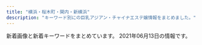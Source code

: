 ```yaml
---
title: "横浜・桜木町・関内・新横浜"
description: "キーワード別にの巨乳アジアン・チャイナエステ嬢情報をまとめました。"
---
```


新着画像と新着キーワードをまとめています。
2021年06月13日の情報です。

<DmmAffiliateIns />
<KeywordTable
  shops={
    [
    {
        "name": "\u7f8e\u4eba\u9928",
        "img_links": [
            "http://www.bijinkan.esturl.com/images/nav-006.png",
            "http://www.bijinkan.esturl.com/images/top02-left.png",
            "http://www.bijinkan.esturl.com/images/nav-003.png",
            "http://www.bijinkan.esturl.com/photo_news/upimg/313515f7c41b421816_0.jpg",
            "http://www.bijinkan.esturl.com/images/top003.png",
            "http://www.bijinkan.esturl.com/images/nav-001.png",
            "http://www.bijinkan.esturl.com/files/004.jpg",
            "http://www.bijinkan.esturl.com/photo_news/upimg/313515f7c41b421816_1.jpg",
            "http://www.bijinkan.esturl.com/images/nav-004.png",
            "http://www.bijinkan.esturl.com/images/top01.png",
            "http://www.bijinkan.esturl.com/images/osusume01.png",
            "http://www.bijinkan.esturl.com/files/008.jpg",
            "http://www.bijinkan.esturl.com/files/007.jpg",
            "http://www.bijinkan.esturl.com/images/nav-005.png",
            "http://www.bijinkan.esturl.com/photo_news/upimg/313515f7c41b421816_2.jpg",
            "http://www.bijinkan.esturl.com/files/006.jpg",
            "http://www.bijinkan.esturl.com/images/nav-002.png",
            "http://www.bijinkan.esturl.com/images/tel.png"
        ],
        "station": "\u6238\u90e8\u99c5",
        "keywords": {},
        "url": "http://www.bijinkan.esturl.com/"
    },
    {
        "url": "http://latte.iest.xyz/",
        "img_links": [
            "http://latte.iest.xyz/css/staff/staff06.jpg",
            "http://latte.iest.xyz/css/staff/staff01.jpg",
            "http://latte.iest.xyz/css/nav/nav-002.png",
            "http://latte.iest.xyz/css/nav/nav-001.png",
            "http://latte.iest.xyz/css/nav/nav-005.png",
            "http://latte.iest.xyz/css/osusume01.jpg",
            "http://latte.iest.xyz/css/tel01.png",
            "http://latte.iest.xyz/css/top03.jpg",
            "http://latte.iest.xyz/css/nav/nav-003.png",
            "http://latte.iest.xyz/css/nav/nav-006.png",
            "http://latte.iest.xyz/css/staff/staff02.jpg",
            "http://latte.iest.xyz/css/nav/nav-004.png",
            "http://latte.iest.xyz/css/head-change.jpg"
        ],
        "name": "\u68ee\u7f85",
        "keywords": {
            "88": 1,
            "D": 3,
            "89": 2
        },
        "station": "JR\u95a2\u5185\u99c5\u5357\u53e3"
    },
    {
        "url": "https://en.reraku.work/",
        "img_links": [],
        "keywords": {},
        "station": "\u4f0a\u52e2\u4f50\u6728\u9577\u8005\u753a\u99c5",
        "name": "\u7e01"
    },
    {
        "station": "JR\u6771\u795e\u5948\u5ddd\u99c5\u897f\u53e3",
        "name": "\u7652\u3057\u306e\u5bb6",
        "url": "http://www.lavender.esjoho.com/",
        "img_links": [
            "http://www.lavender.esjoho.com/files/024.jpg",
            "http://www.lavender.esjoho.com/sp/images/footer.jpg",
            "http://www.lavender.esjoho.com/images/rec2.png",
            "http://www.lavender.esjoho.com/sp/images/time.jpg",
            "http://www.lavender.esjoho.com/sp/menu/staff.jpg",
            "http://www.lavender.esjoho.com/sp/images/newsb.jpg",
            "http://www.lavender.esjoho.com/images/news.jpg",
            "http://www.lavender.esjoho.com/sp/images/head.jpg",
            "http://www.lavender.esjoho.com/sp/menu/top.jpg",
            "http://www.lavender.esjoho.com/images/concept.jpg",
            "http://www.lavender.esjoho.com/images/interior_t.png",
            "http://www.lavender.esjoho.com/images/sys2.png",
            "http://www.lavender.esjoho.com/images/head.jpg",
            "http://www.lavender.esjoho.com/images/sm.jpg",
            "http://www.lavender.esjoho.com/sp/images/news.jpg",
            "http://www.lavender.esjoho.com/files/021.jpg",
            "http://www.lavender.esjoho.com/files/029.jpg",
            "http://www.lavender.esjoho.com/files/019.jpg",
            "http://www.lavender.esjoho.com/images/ta.jpg",
            "http://www.lavender.esjoho.com/images/int1.png",
            "http://www.lavender.esjoho.com/sp/images/topgirl.jpg",
            "http://www.lavender.esjoho.com/images/link_t.png",
            "http://www.lavender.esjoho.com/sp/images/staff_t.jpg",
            "http://www.lavender.esjoho.com/images/mobile.jpg",
            "http://www.lavender.esjoho.com/files/045.jpg",
            "http://www.lavender.esjoho.com/images/sys3.png",
            "http://www.lavender.esjoho.com/images/int2.png",
            "http://www.lavender.esjoho.com/sp/images/tel.jpg",
            "http://www.lavender.esjoho.com/images/rec1.png",
            "http://www.lavender.esjoho.com/sp/images/top.jpg",
            "http://www.lavender.esjoho.com/sp/images/pc.jpg",
            "http://www.lavender.esjoho.com/images/staff_t.png",
            "http://www.lavender.esjoho.com/images/line.png",
            "http://www.lavender.esjoho.com/files/035.jpg",
            "http://www.lavender.esjoho.com/sp/images/interior_t.jpg",
            "http://www.lavender.esjoho.com/sp/menu/interior.jpg"
        ],
        "keywords": {
            "86": 4,
            "87": 2,
            "D": 6
        }
    },
    {
        "url": "https://anna.jpn.mn/",
        "keywords": {
            "D": 3,
            "85": 22,
            "84": 22,
            "87": 11,
            "E": 3,
            "83": 11
        },
        "name": "Anna -\u30a2\u30f3\u30ca-",
        "img_links": [
            "https://anna.jpn.mn/photos/17/8147/202104/21042g2312553d.jpeg",
            "https://anna.jpn.mn/photos/17/8147/202104/2104261910441202.png",
            "https://file.jp-navi.info/17/8147/202104/202104290807040.jpg",
            "https://anna.jpn.mn/photos/17/8147/202104/2021042908060344.jpg",
            "https://anna.jpn.mn/photos/17/8147/202104/21042619105cc2.png",
            "https://anna.jpn.mn/photos/17/8147/202104/21042g2311a2g.jpeg",
            "https://anna.jpn.mn/photos/17/8147/202104/2021042908064768.jpg",
            "https://file.jp-navi.info/17/8147/202104/2021042908060344.jpg",
            "https://anna.jpn.mn/themes/anna.jpn.mn/template/assets/images/side02.png",
            "https://anna.jpn.mn/photos/17/8147/202104/2104291u1063c7.png",
            "https://anna.jpn.mn/photos/17/8147/202104/21042g231313638.jpeg",
            "https://anna.jpn.mn/photos/17/8147/202104/2021042908063061.jpg",
            "https://anna.jpn.mn/photos/17/8147/202104/2021042908073682.jpg",
            "https://anna.jpn.mn/photos/17/8147/202104/21043012234b9e.png",
            "https://anna.jpn.mn/photos/17/8147/202104/21042g231125310.jpeg",
            "https://anna.jpn.mn/themes/anna.jpn.mn/template/assets/images/side01.png",
            "https://anna.jpn.mn/themes/anna.jpn.mn/template/assets/images/side03.png",
            "https://anna.jpn.mn/photos/17/8147/202104/2021042908072054.jpg",
            "https://file.jp-navi.info/17/8147/202104/2021042908072054.jpg",
            "https://file.jp-navi.info/17/8147/202104/2021042908063061.jpg",
            "https://assets.jp-navi.info/images/images/es-thumbnail.png",
            "https://anna.jpn.mn/photos/17/8147/202104/21042619110n296.png",
            "https://file.jp-navi.info/17/8147/202104/2021042908064768.jpg",
            "https://file.jp-navi.info/17/8147/202104/2021042908073682.jpg",
            "https://anna.jpn.mn/photos/17/8147/202104/2104291u1201324.jpeg",
            "https://anna.jpn.mn/photos/17/8147/202104/202104290807040.jpg"
        ],
        "station": "JR\u6771\u795e\u5948\u5ddd\u99c5\u897f\u53e3"
    },
    {
        "name": "\u96c5\u7f8e",
        "station": "JR\u6771\u795e\u5948\u5ddd\u99c5\u897f\u53e3",
        "keywords": {
            "86": 9,
            "87": 9,
            "D": 27,
            "85": 9,
            "\u80f8": 8
        },
        "url": "http://sivertsa.xyz/",
        "img_links": [
            "http://sivertsa.xyz/uploads/210602/1-21060212334WE.jpg",
            "http://sivertsa.xyz/uploads/210602/1-21060212344HH.jpg",
            "http://sivertsa.xyz/uploads/210602/1-210602123233414.jpg",
            "http://sivertsa.xyz/templets/default/picture/interior_t.jpg",
            "http://sivertsa.xyz/uploads/allimg/180801/1-1PP1091925J2.jpg",
            "http://sivertsa.xyz/uploads/210602/1-21060212342J02.jpg",
            "http://sivertsa.xyz/templets/default/picture/staff_t.jpg",
            "http://sivertsa.xyz/uploads/190906/1-1ZZ613114IH.png",
            "http://sivertsa.xyz/uploads/allimg/180731/1-1PI1145244194.jpg",
            "http://sivertsa.xyz/uploads/210602/1-210602123505106.jpg",
            "http://sivertsa.xyz/uploads/190906/1-1ZZ6130R3594.jpg",
            "http://sivertsa.xyz/uploads/210602/1-210602123324540.jpg",
            "http://sivertsa.xyz/uploads/210602/1-210602123303336.jpg",
            "http://sivertsa.xyz/templets/default/picture/int1.png",
            "http://sivertsa.xyz/uploads/210602/1-21060212340RA.jpg",
            "http://sivertsa.xyz/uploads/180731/1-1PI1144544558.jpg",
            "http://sivertsa.xyz/templets/default/picture/tt.jpg",
            "http://sivertsa.xyz/templets/default/picture/rec1.png",
            "http://sivertsa.xyz/templets/default/picture/head.jpg",
            "http://sivertsa.xyz/templets/default/picture/news.jpg"
        ]
    },
    {
        "img_links": [
            "http://massage-esthe.blue/img/st7.jpg",
            "http://massage-esthe.blue/img/r1.jpg",
            "http://massage-esthe.blue/img/st9.jpg",
            "http://massage-esthe.blue/img/sta6.jpg",
            "http://massage-esthe.blue/img/stat.jpg",
            "http://massage-esthe.blue/img/sta5.jpg",
            "http://massage-esthe.blue/img/st1.jpg",
            "http://massage-esthe.blue/img/syst.jpg",
            "http://massage-esthe.blue/img/no.png",
            "http://massage-esthe.blue/img/lint.jpg",
            "http://massage-esthe.blue/img/r2.jpg",
            "http://massage-esthe.blue/img/a4.jpg",
            "http://massage-esthe.blue/img/st12.jpg",
            "http://massage-esthe.blue/img/acct.jpg",
            "http://massage-esthe.blue/img/top.jpg",
            "http://massage-esthe.blue/img/rect.jpg",
            "http://massage-esthe.blue/img/a2.jpg",
            "http://massage-esthe.blue/img/st3.jpg",
            "http://massage-esthe.blue/img/r4.jpg",
            "http://massage-esthe.blue/img/st8.jpg",
            "http://massage-esthe.blue/img/a6.jpg",
            "http://massage-esthe.blue/img/root.jpg",
            "http://massage-esthe.blue/img/sta10.jpg",
            "http://massage-esthe.blue/img/a3.jpg",
            "http://massage-esthe.blue/img/sta8.jpg",
            "http://massage-esthe.blue/img/st2.jpg",
            "http://massage-esthe.blue/img/st6.jpg",
            "http://massage-esthe.blue/img/st10.jpg",
            "http://massage-esthe.blue/img/sta3.jpg",
            "http://massage-esthe.blue/img/sta7.jpg",
            "http://massage-esthe.blue/img/sta2.jpg",
            "http://massage-esthe.blue/img/sta12.jpg",
            "http://massage-esthe.blue/img/bb.png",
            "http://massage-esthe.blue/img/a5.jpg",
            "http://massage-esthe.blue/img/st5.jpg",
            "http://massage-esthe.blue/img/stal.png",
            "http://massage-esthe.blue/img/sta1.jpg",
            "http://massage-esthe.blue/img/fla.jpg",
            "http://massage-esthe.blue/img/r3.jpg",
            "http://massage-esthe.blue/img/a1.jpg"
        ],
        "url": "http://massage-esthe.blue/",
        "station": "\u30bb\u30f3\u30bf\u30fc\u5317\u99c5",
        "keywords": {
            "D": 10
        },
        "name": "37\u2103"
    },
    {
        "img_links": [],
        "keywords": {},
        "url": "http://koukoku.xyz/vivian/",
        "name": "ViVian",
        "station": "JR\u65b0\u6a2a\u6d5c\u99c5\u5317\u53e3"
    },
    {
        "keywords": {
            "C": 14
        },
        "img_links": [
            "http://www.sh-riraku113.xyz/static/picture/tit-new.png",
            "http://www.sh-riraku113.xyz/uploads/201005/1-201005161513F8.jpg",
            "http://www.sh-riraku113.xyz/static/picture/tit-gat.png",
            "http://www.sh-riraku113.xyz/uploads/201005/1-201005161544K5.jpg",
            "http://www.sh-riraku113.xyz/static/picture/info.png",
            "http://www.sh-riraku113.xyz/static/picture/infor.png",
            "http://www.sh-riraku113.xyz/uploads/201005/1-2010051615301I.jpg",
            "http://www.sh-riraku113.xyz/static/picture/tit-infor.png",
            "http://www.sh-riraku113.xyz/static/picture/top.png",
            "http://www.sh-riraku113.xyz/uploads/201005/1-201005161500127.jpg",
            "http://www.sh-riraku113.xyz/static/picture/room1.png",
            "http://www.sh-riraku113.xyz/static/picture/room3.png",
            "http://www.sh-riraku113.xyz/static/picture/room4.png",
            "http://www.sh-riraku113.xyz/static/picture/tit-pick.png",
            "http://www.sh-riraku113.xyz/static/picture/tite-staff.png",
            "http://www.sh-riraku113.xyz/static/picture/room2.png"
        ],
        "name": "\u30ec\u30a4\u30f3\u30dc\u30fc\u8679",
        "station": "JR\u6771\u795e\u5948\u5ddd\u99c5",
        "url": "http://www.sh-riraku113.xyz/"
    },
    {
        "keywords": {},
        "img_links": [
            "http://est-hanamizuki.com/images/g23.jpg",
            "http://est-hanamizuki.com/images/g22.jpg",
            "http://est-hanamizuki.com/images/head.jpg",
            "http://est-hanamizuki.com/images/erika2.jpg",
            "http://est-hanamizuki.com/images/erika.jpg",
            "http://est-hanamizuki.com/images/g1.jpg",
            "http://est-hanamizuki.com/images/m1.jpg",
            "http://est-hanamizuki.com/images/m4.jpg",
            "http://est-hanamizuki.com/images/info.png",
            "http://est-hanamizuki.com/images/g32.jpg",
            "http://est-hanamizuki.com/images/g33.jpg",
            "http://est-hanamizuki.com/images/g3.jpg",
            "http://est-hanamizuki.com/images/m3.jpg",
            "http://est-hanamizuki.com/images/r111.jpg",
            "http://est-hanamizuki.com/images/mobile.jpg",
            "http://est-hanamizuki.com/images/m2.jpg",
            "http://est-hanamizuki.com/images/news1.png",
            "http://est-hanamizuki.com/images/11.png",
            "http://est-hanamizuki.com/images/zi_staff.png",
            "http://est-hanamizuki.com/images/g2.jpg",
            "http://est-hanamizuki.com/images/g12.jpg",
            "http://est-hanamizuki.com/images/g13.jpg"
        ],
        "name": "\u82b1\u6c34\u6728",
        "station": "JR\u6771\u795e\u5948\u5ddd\u99c5\u897f\u53e3",
        "url": "http://est-hanamizuki.com/"
    },
    {
        "station": "JR\u4e2d\u5c71\u99c5\u5317\u53e3",
        "url": "http://akashiya-massage.com/",
        "img_links": [
            "http://akashiya-massage.com/img/bottom.png",
            "http://akashiya-massage.com/i/img/st10.jpg",
            "http://akashiya-massage.com/i/img/sta11.jpg",
            "http://akashiya-massage.com/img/sta13.jpg",
            "http://akashiya-massage.com/img/sta10.jpg",
            "http://akashiya-massage.com/i/img/r4.jpg",
            "http://akashiya-massage.com/img/IMG_1709.jpg",
            "http://akashiya-massage.com/img/c1.jpg",
            "http://akashiya-massage.com/img/st11.jpg",
            "http://akashiya-massage.com/img/IMG_17480.jpg",
            "http://akashiya-massage.com/img/st10.jpg",
            "http://akashiya-massage.com/i/img/acc-1.jpg",
            "http://akashiya-massage.com/img/nos.jpg",
            "http://akashiya-massage.com/i/img/r2.jpg",
            "http://akashiya-massage.com/i/img/sta13.jpg",
            "http://akashiya-massage.com/i/img/acc-5.jpg",
            "http://akashiya-massage.com/i/img/sta12.jpg",
            "http://akashiya-massage.com/i/img/acc-3.png",
            "http://akashiya-massage.com/i/img/r1.jpg",
            "http://akashiya-massage.com/img/head.png",
            "http://akashiya-massage.com/i/img/sta10.jpg",
            "http://akashiya-massage.com/i/img/acc-4.png",
            "http://akashiya-massage.com/img/st12.jpg",
            "http://akashiya-massage.com/i/img/r3.jpg",
            "http://akashiya-massage.com/img/sta12.jpg",
            "http://akashiya-massage.com/img/IMG_17410.jpg",
            "http://akashiya-massage.com/i/img/r5.jpg",
            "http://akashiya-massage.com/img/st13.jpg",
            "http://akashiya-massage.com/i/img/acc-2.png",
            "http://akashiya-massage.com/img/mo.png",
            "http://akashiya-massage.com/img/sta11.jpg"
        ],
        "name": "\u30a2\u30ab\u30b7\u30e4",
        "keywords": {
            "C": 15,
            "E": 2,
            "84": 1,
            "88": 1,
            "86": 1,
            "D": 2,
            "87": 1
        }
    },
    {
        "station": "JR\u95a2\u5185\u99c5\u5317\u53e3",
        "img_links": [
            "http://www.aoitori.mesthe.com/images/girl-z1.jpg",
            "http://www.aoitori.mesthe.com/files/003.jpg",
            "http://www.aoitori.mesthe.com/images/infor.png",
            "http://www.aoitori.mesthe.com/images/shop/shop02.jpg",
            "http://www.aoitori.mesthe.com/files/005-02.jpg",
            "http://www.aoitori.mesthe.com/files/006.jpg",
            "http://www.aoitori.mesthe.com/images/tit-infor.png",
            "http://www.aoitori.mesthe.com/files/002.jpg",
            "http://www.aoitori.mesthe.com/images/mobile.png",
            "http://www.aoitori.mesthe.com/images/shop/shop03.jpg",
            "http://www.aoitori.mesthe.com/images/link_line.png",
            "http://www.aoitori.mesthe.com/images/girl-z2.jpg",
            "http://www.aoitori.mesthe.com/images/staff_line.png",
            "http://www.aoitori.mesthe.com/files/007.jpg",
            "http://www.aoitori.mesthe.com/files/002-02.jpg",
            "http://www.aoitori.mesthe.com/files/006-02.jpg",
            "http://www.aoitori.mesthe.com/images/shop/shop01.jpg",
            "http://www.aoitori.mesthe.com/images/top.png",
            "http://www.aoitori.mesthe.com/images/bj3.png",
            "http://www.aoitori.mesthe.com/files/003-02.jpg",
            "http://www.aoitori.mesthe.com/files/007-02.jpg",
            "http://www.aoitori.mesthe.com/images/shop/shop04.jpg",
            "http://www.aoitori.mesthe.com/images/top_sche.png",
            "http://www.aoitori.mesthe.com/files/005.jpg"
        ],
        "name": "\u78a7\u3044\u9ce5",
        "url": "http://www.aoitori.mesthe.com/",
        "keywords": {
            "D": 4,
            "87": 1,
            "88": 2,
            "86": 2
        }
    },
    {
        "name": "\u7f8e\u4eba\u9b5a",
        "keywords": {
            "D": 36,
            "C": 6,
            "87": 36,
            "86": 6
        },
        "img_links": [
            "http://www.muse.mensest.com/files/003.jpg",
            "http://www.muse.mensest.com/files/004.jpg",
            "http://www.muse.mensest.com/photo_news/upimg/6082860ab55b055366_0.jpg",
            "http://www.muse.mensest.com/images/sp_tit_new.png",
            "http://www.muse.mensest.com/photo_news/upimg/58411609358e5df90e_0.jpg",
            "http://www.muse.mensest.com/files/001.jpg",
            "http://www.muse.mensest.com/images/tit_new.png",
            "http://www.muse.mensest.com/images/maining.jpg",
            "http://www.muse.mensest.com/images/tit_therapist.png",
            "http://www.muse.mensest.com/files/005.jpg",
            "http://www.muse.mensest.com/images/sp_tit_therapist.png",
            "http://www.muse.mensest.com/images/top.jpg",
            "http://www.muse.mensest.com/photo_news/upimg/6082860ab55b055366_1.jpg",
            "http://www.muse.mensest.com/images/sp_top.jpg",
            "http://www.muse.mensest.com/photo_news/upimg/32287607e6deea8b73_1.jpg",
            "http://www.muse.mensest.com/images/img_tel.png",
            "http://www.muse.mensest.com/files/007.jpg",
            "http://www.muse.mensest.com/photo_news/upimg/32287607e6deea8b73_0.jpg",
            "http://www.muse.mensest.com/photo_news/upimg/58411609358e5df90e_1.jpg",
            "http://www.muse.mensest.com/files/006.jpg",
            "http://www.muse.mensest.com/files/002.jpg"
        ],
        "station": "JR\u6771\u795e\u5948\u5ddd\u99c5\u897f\u53e3",
        "url": "http://www.muse.mensest.com/"
    },
    {
        "url": "http://r-relax.info/",
        "img_links": [
            "http://r-relax.info/images/index_03.jpg",
            "http://r-relax.info/images/index_05.jpg",
            "http://r-relax.info/images/rec.jpg",
            "http://r-relax.info/images/sys_09.jpg",
            "http://r-relax.info/images/r06.jpg",
            "http://r-relax.info/girl/011.jpg",
            "http://r-relax.info/images/info.jpg",
            "http://r-relax.info/images/rec_09.jpg",
            "http://r-relax.info/images/index_06.jpg",
            "http://r-relax.info/images/r05.jpg",
            "http://r-relax.info/images/index_13.jpg",
            "http://r-relax.info/images/r04.jpg",
            "http://r-relax.info/images/staff_09.jpg",
            "http://r-relax.info/girl/00.jpg",
            "http://r-relax.info/girl/03.jpg",
            "http://r-relax.info/images/index_01.jpg",
            "http://r-relax.info/images/index_04.jpg",
            "http://r-relax.info/girl/02.jpg",
            "http://r-relax.info/girl/02a.jpg",
            "http://r-relax.info/girl/05a.jpg",
            "http://r-relax.info/images/index_12.jpg",
            "http://r-relax.info/girl/09.jpg",
            "http://r-relax.info/images/info_09.jpg",
            "http://r-relax.info/images/r02.jpg",
            "http://r-relax.info/images/index_07.jpg",
            "http://r-relax.info/images/index_17.jpg",
            "http://r-relax.info/images/sub_12.jpg",
            "http://r-relax.info/images/index_02.jpg",
            "http://r-relax.info/images/r01.jpg",
            "http://r-relax.info/girl/04a.jpg",
            "http://r-relax.info/images/r03.jpg",
            "http://r-relax.info/girl/03a.jpg",
            "http://r-relax.info/images/index_18.jpg",
            "http://r-relax.info/girl/04.jpg",
            "http://r-relax.info/girl/05.jpg"
        ],
        "name": "\u30de\u30a4\u30de\u30ea\u30e4",
        "station": "JR\u65b0\u6a2a\u6d5c\u99c5",
        "keywords": {}
    },
    {
        "station": "JR\u4e2d\u5c71\u99c5",
        "keywords": {
            "87": 3,
            "83": 1,
            "D": 3,
            "E": 2,
            "86": 1
        },
        "name": "\u7f8e\u5c11\u5973\u5b66\u9662",
        "url": "http://flower.ests.jp/",
        "img_links": [
            "http://flower.a1.jps.mn/upload/sites/47/2021/06/2021061312310388-252x378.jpg",
            "http://flower.a1.jps.mn/upload/sites/47/2021/05/2021052015280184-252x378.jpg",
            "http://flower.ests.jp/images/s_link.jpg",
            "http://flower.ests.jp/images/s_staff.jpg",
            "http://flower.ests.jp/images/s_face.jpg",
            "http://flower.ests.jp/images/mobile.jpg",
            "http://flower.ests.jp/images/s_info.jpg",
            "http://flower.a1.jps.mn/upload/sites/47/2021/05/2021052015280576-365x548.jpg",
            "http://flower.ests.jp/images/nbj2.jpg",
            "http://flower.ests.jp/images/s_news.jpg",
            "http://flower.ests.jp/images/s_pick.jpg",
            "http://flower.ests.jp/images/room3.jpg",
            "http://flower.ests.jp/images/room4.jpg",
            "http://flower.a1.jps.mn/upload/sites/47/2021/06/2021061312310388-365x548.jpg",
            "http://flower.ests.jp/images/room2.jpg",
            "http://flower.ests.jp/images/top.jpg",
            "http://flower.a1.jps.mn/upload/sites/47/2021/05/2021052015280476-365x548.jpg",
            "http://flower.a1.jps.mn/upload/sites/47/2021/05/2021052015280365-252x378.jpg",
            "http://flower.a1.jps.mn/upload/sites/47/2021/05/2021052015280184-365x548.jpg",
            "http://flower.ests.jp/images/s_sysytem.jpg",
            "http://flower.a1.jps.mn/upload/sites/47/2021/05/2021052015280576-252x378.jpg",
            "http://flower.ests.jp/images/nbj4.jpg",
            "http://flower.ests.jp/images/room1.jpg",
            "http://flower.a1.jps.mn/upload/sites/47/2021/05/2021052015280365-365x548.jpg",
            "http://flower.a1.jps.mn/upload/sites/47/2021/05/2021052015280476-252x378.jpg",
            "http://flower.ests.jp/images/1.jpg"
        ]
    },
    {
        "keywords": {},
        "img_links": [],
        "name": "\u8056\u697d\u5712",
        "station": "JR\u95a2\u5185\u99c5\u5357\u53e3",
        "url": "http://seirakuen.est.cm/"
    },
    {
        "name": "\u5b66\u5712",
        "img_links": [
            "http://sweety-est.info/images/sruru.jpg",
            "http://sweety-est.info/images/top.png",
            "http://sweety-est.info/images/evetop.png",
            "http://sweety-est.info/images/news.png",
            "http://sweety-est.info/images/precau.png",
            "http://sweety-est.info/images/cg04.jpg",
            "http://sweety-est.info/images/cg05.jpg",
            "http://sweety-est.info/images/staff_s.png"
        ],
        "url": "http://sweety-est.info/",
        "station": "\u30bb\u30f3\u30bf\u30fc\u5357\u99c51\u756a\u51fa\u53e3",
        "keywords": {
            "86": 6,
            "E": 3,
            "D": 3
        }
    },
    {
        "name": "\u9999\u9999 -\u30b7\u30e3\u30f3\u30b7\u30e3\u30f3-",
        "img_links": [
            "http://www.shanshan.mensest.com/files/008.jpg",
            "http://www.shanshan.mensest.com/images/m1.jpg",
            "http://www.shanshan.mensest.com/images/m6.jpg",
            "http://www.shanshan.mensest.com/files/007.jpg",
            "http://www.shanshan.mensest.com/images/s_pickup.png",
            "http://www.shanshan.mensest.com/images/s_top_therapist.png",
            "http://www.shanshan.mensest.com/files/005.jpg",
            "http://www.shanshan.mensest.com/files/002.jpg",
            "http://www.shanshan.mensest.com/files/006.jpg",
            "http://www.shanshan.mensest.com/images/m2.jpg",
            "http://www.shanshan.mensest.com/images/m3.jpg",
            "http://www.shanshan.mensest.com/images/slider-img001.jpg",
            "http://www.shanshan.mensest.com/files/003.jpg",
            "http://www.shanshan.mensest.com/files/001.jpg",
            "http://www.shanshan.mensest.com/images/m4.jpg",
            "http://www.shanshan.mensest.com/images/slider-img002.jpg",
            "http://www.shanshan.mensest.com/images/s_news.png",
            "http://www.shanshan.mensest.com/files/004.jpg",
            "http://www.shanshan.mensest.com/images/s_message.png"
        ],
        "station": "JR\u95a2\u5185\u99c5\u5357\u53e3",
        "keywords": {
            "D": 62,
            "88": 8,
            "86": 8,
            "87": 46
        },
        "url": "http://www.shanshan.mensest.com/"
    },
    {
        "url": "http://www.sunflower-kannai.com/",
        "station": "JR\u95a2\u5185\u99c5\u5317\u53e3",
        "keywords": {
            "\u30bb\u30af\u30b7\u30fc": 1,
            "86": 6,
            "87": 20,
            "D": 26
        },
        "img_links": [
            "http://www.sunflower-kannai.com/images/slider03.jpg",
            "http://www.sunflower-kannai.com/files/033.jpg",
            "http://www.sunflower-kannai.com/files/028.jpg",
            "http://www.sunflower-kannai.com/images/slider09.jpg",
            "http://www.sunflower-kannai.com/files/039.jpg",
            "http://www.sunflower-kannai.com/files/003.jpg",
            "http://www.sunflower-kannai.com/images/sys1.jpg",
            "http://www.sunflower-kannai.com/files/020.jpg",
            "http://www.sunflower-kannai.com/images/slider07.jpg",
            "http://www.sunflower-kannai.com/files/020-02.jpg",
            "http://www.sunflower-kannai.com/images/slider04.jpg",
            "http://www.sunflower-kannai.com/files/033-02.jpg",
            "http://www.sunflower-kannai.com/images/ac1.jpg",
            "http://www.sunflower-kannai.com/files/028-02.jpg",
            "http://www.sunflower-kannai.com/images/faq.jpg",
            "http://www.sunflower-kannai.com/images/sys3.jpg",
            "http://www.sunflower-kannai.com/images/slider06.jpg",
            "http://www.sunflower-kannai.com/files/014-02.jpg",
            "http://www.sunflower-kannai.com/images/faq_t.jpg",
            "http://www.sunflower-kannai.com/images/staffback.jpg",
            "http://www.sunflower-kannai.com/images/int1.jpg",
            "http://www.sunflower-kannai.com/files/026.jpg",
            "http://www.sunflower-kannai.com/images/slider08.jpg",
            "http://www.sunflower-kannai.com/files/011-02.jpg",
            "http://www.sunflower-kannai.com/files/006-02.jpg",
            "http://www.sunflower-kannai.com/files/006.jpg",
            "http://www.sunflower-kannai.com/images/staff_t.jpg",
            "http://www.sunflower-kannai.com/images/slider01.jpg",
            "http://www.sunflower-kannai.com/images/news.jpg",
            "http://www.sunflower-kannai.com/images/int2.jpg",
            "http://www.sunflower-kannai.com/files/023-02.jpg",
            "http://www.sunflower-kannai.com/files/026-02.jpg",
            "http://www.sunflower-kannai.com/files/004.jpg",
            "http://www.sunflower-kannai.com/files/011.jpg",
            "http://www.sunflower-kannai.com/files/022.jpg",
            "http://www.sunflower-kannai.com/images/slider02.jpg",
            "http://www.sunflower-kannai.com/images/sys4.jpg",
            "http://www.sunflower-kannai.com/files/014.jpg",
            "http://www.sunflower-kannai.com/images/info.jpg",
            "http://www.sunflower-kannai.com/files/003-02.jpg",
            "http://www.sunflower-kannai.com/images/slider05.jpg",
            "http://www.sunflower-kannai.com/images/int3.jpg",
            "http://www.sunflower-kannai.com/images/head.jpg",
            "http://www.sunflower-kannai.com/images/tre.jpg",
            "http://www.sunflower-kannai.com/files/039-02.jpg",
            "http://www.sunflower-kannai.com/files/004-02.jpg",
            "http://www.sunflower-kannai.com/files/034-02.jpg",
            "http://www.sunflower-kannai.com/files/023.jpg",
            "http://www.sunflower-kannai.com/images/sys2.jpg",
            "http://www.sunflower-kannai.com/files/022-02.jpg",
            "http://www.sunflower-kannai.com/files/034.jpg",
            "http://www.sunflower-kannai.com/images/ta.jpg",
            "http://www.sunflower-kannai.com/images/interior_t.jpg"
        ],
        "name": "Sunflower\uff5e\u30b5\u30f3\u30d5\u30e9\u30ef\u30fc\uff5e"
    },
    {
        "img_links": [
            "http://sh-riraku31.xyz/uploads/201005/1-201005162101U5.jpg",
            "http://sh-riraku31.xyz/templets/default/picture/staff01.jpg",
            "http://sh-riraku31.xyz/templets/default/picture/s_news.jpg",
            "http://sh-riraku31.xyz/templets/default/picture/girl-z2.jpg",
            "http://sh-riraku31.xyz/templets/default/picture/top1.jpg",
            "http://sh-riraku31.xyz/uploads/201005/1-2010051J55CA.jpg",
            "http://sh-riraku31.xyz/uploads/201005/1-201005162114248.jpg",
            "http://sh-riraku31.xyz/uploads/allimg/180629/1-1P629115504250.png",
            "http://sh-riraku31.xyz/uploads/allimg/180703/1-1PF3111J3201.png",
            "http://sh-riraku31.xyz/uploads/201005/1-20100516201cK.jpg",
            "http://sh-riraku31.xyz/uploads/201005/1-2010051J6062Y.jpg",
            "http://sh-riraku31.xyz/uploads/201005/1-2010051621224F.jpg",
            "http://sh-riraku31.xyz/uploads/201005/1-201005162010396.jpg",
            "http://sh-riraku31.xyz/templets/default/picture/girl-z1.jpg",
            "http://sh-riraku31.xyz/uploads/201005/1-201005162052635.jpg",
            "http://sh-riraku31.xyz/templets/default/picture/top.jpg"
        ],
        "url": "http://sh-riraku31.xyz/",
        "name": "\u30c1\u30a7\u30ea\u30fc",
        "station": "JR\u6a2a\u6d5c\u99c5\u5317\u897f\u53e3",
        "keywords": {
            "84": 1,
            "86": 1,
            "D": 3,
            "C": 11,
            "85": 2
        }
    },
    {
        "img_links": [
            "http://ciliasa.xyz/uploads/210412/1-210412123IR91.jpg",
            "http://ciliasa.xyz/uploads/210505/1-2105050Z6455C.jpg",
            "http://ciliasa.xyz/uploads/210409/1-2104091K441949.jpg",
            "http://ciliasa.xyz/uploads/210409/1-2104091K430457.jpg",
            "http://ciliasa.xyz/picture/cam-01.jpg",
            "http://ciliasa.xyz/uploads/210524/1-21052413425X14.jpg",
            "http://ciliasa.xyz/uploads/210428/1-21042PZI2S2.jpg",
            "http://ciliasa.xyz/uploads/200601/1-200601142629454.jpg",
            "http://ciliasa.xyz/uploads/210403/1-210403133233553.jpg",
            "http://ciliasa.xyz/uploads/210421/1-210421124F4292.jpg",
            "http://ciliasa.xyz/picture/m-top004.jpg",
            "http://ciliasa.xyz/picture/foot01.jpg",
            "http://ciliasa.xyz/uploads/200601/1-200601142K43F.jpg",
            "http://ciliasa.xyz/uploads/210607/1-21060F91645459.jpg",
            "http://ciliasa.xyz/uploads/210419/1-21041914393I38.jpg",
            "http://ciliasa.xyz/uploads/200601/1-200601142P4643.jpg",
            "http://ciliasa.xyz/picture/call.png",
            "http://ciliasa.xyz/uploads/200601/1-200601142F5435.jpg",
            "http://ciliasa.xyz/uploads/210607/1-21060F91635B4.jpg",
            "http://ciliasa.xyz/uploads/200601/1-200601142G5438.jpg",
            "http://ciliasa.xyz/uploads/210421/1-210421124A3613.jpg",
            "http://ciliasa.xyz/uploads/200601/1-200601142639540.jpg",
            "http://ciliasa.xyz/uploads/210419/1-210419143Z0E2.jpg",
            "http://ciliasa.xyz/uploads/210412/1-210412105G2462.jpg",
            "http://ciliasa.xyz/picture/m-head01.jpg",
            "http://ciliasa.xyz/uploads/210403/1-21040313321G04.jpg",
            "http://ciliasa.xyz/uploads/210524/1-2105241343103R.jpg",
            "http://ciliasa.xyz/picture/m-top003.jpg",
            "http://ciliasa.xyz/uploads/210505/1-2105050Z61M31.jpg",
            "http://ciliasa.xyz/uploads/210428/1-21042PZJ2611.jpg"
        ],
        "name": "\u307f\u3055\u304d",
        "url": "http://ciliasa.xyz/",
        "station": "JR\u6771\u795e\u5948\u5ddd\u99c5\u897f\u53e3",
        "keywords": {
            "94": 8,
            "88": 1,
            "C": 2,
            "84": 2,
            "D": 3,
            "F": 7
        }
    },
    {
        "name": "IRIS",
        "img_links": [
            "http://xn--cckubj6bwie8h7e.net/images/esthe4.jpg",
            "http://xn--cckubj6bwie8h7e.net/images/staff.png",
            "http://xn--cckubj6bwie8h7e.net/images/google_plus.png",
            "http://xn--cckubj6bwie8h7e.net/images/esthe2.jpg",
            "http://xn--cckubj6bwie8h7e.net/images/esthe1.jpg",
            "http://xn--cckubj6bwie8h7e.net/images/footer-r.png",
            "http://xn--cckubj6bwie8h7e.net/images/line.png",
            "http://xn--cckubj6bwie8h7e.net/images/r1.jpg",
            "http://xn--cckubj6bwie8h7e.net/images/link.png",
            "http://xn--cckubj6bwie8h7e.net/images/footer-l.png",
            "http://xn--cckubj6bwie8h7e.net/images/header3.png",
            "http://xn--cckubj6bwie8h7e.net/images/cg03.jpg",
            "http://xn--cckubj6bwie8h7e.net/images/r2.jpg",
            "http://xn--cckubj6bwie8h7e.net/images/esthe3.jpg",
            "http://xn--cckubj6bwie8h7e.net/images/cg02.jpg",
            "http://xn--cckubj6bwie8h7e.net/images/cg05.jpg",
            "http://xn--cckubj6bwie8h7e.net/images/facebook.png",
            "http://xn--cckubj6bwie8h7e.net/images/esthe7.jpg",
            "http://xn--cckubj6bwie8h7e.net/images/r4.jpg",
            "http://xn--cckubj6bwie8h7e.net/images/flower.png",
            "http://xn--cckubj6bwie8h7e.net/images/r3.jpg",
            "http://xn--cckubj6bwie8h7e.net/images/cg04.jpg",
            "http://xn--cckubj6bwie8h7e.net/images/twitter.png",
            "http://xn--cckubj6bwie8h7e.net/images/main1.jpg",
            "http://xn--cckubj6bwie8h7e.net/images/clear.png",
            "http://xn--cckubj6bwie8h7e.net/link/menlog.jpg",
            "http://xn--cckubj6bwie8h7e.net/images/cg01.jpg",
            "http://xn--cckubj6bwie8h7e.net/images/main-sp.jpg",
            "http://xn--cckubj6bwie8h7e.net/images/esthe6.jpg",
            "http://xn--cckubj6bwie8h7e.net/images/home.png"
        ],
        "station": "JR\u65b0\u6a2a\u6d5c\u99c58\u756a\u51fa\u53e3",
        "keywords": {},
        "url": "http://xn--cckubj6bwie8h7e.net/"
    },
    {
        "img_links": [
            "http://massage-aroma.pink/images/m3.jpg",
            "http://massage-aroma.pink/images/cg02.jpg",
            "http://massage-aroma.pink/images/cg03.jpg",
            "http://massage-aroma.pink/images/cg01.jpg",
            "http://massage-aroma.pink/images/tit-sub6.jpg",
            "http://massage-aroma.pink/images/b-tel.png",
            "http://massage-aroma.pink/images/m4.jpg",
            "http://massage-aroma.pink/images/slider-img001.jpg",
            "http://massage-aroma.pink/images/m1.jpg",
            "http://massage-aroma.pink/images/cg04.jpg",
            "http://massage-aroma.pink/images/tit-sub5.jpg",
            "http://massage-aroma.pink/images/m2.jpg",
            "http://massage-aroma.pink/images/tit-sub3.jpg",
            "http://massage-aroma.pink/images/slider-img002.jpg",
            "http://massage-aroma.pink/images/tit-sub1.jpg",
            "http://massage-aroma.pink/images/cg05.jpg",
            "http://massage-aroma.pink/images/slider-img003.jpg",
            "http://massage-aroma.pink/images/b-online.png",
            "http://massage-aroma.pink/images/tit-sub2.jpg",
            "http://massage-aroma.pink/images/tit-sub4.jpg"
        ],
        "station": "JR\u6771\u795e\u5948\u5ddd\u99c5\u897f\u53e3",
        "name": "\u6843\u306e\u83ef",
        "url": "http://massage-aroma.pink/",
        "keywords": {
            "86": 10,
            "D": 8,
            "E": 2
        }
    },
    {
        "img_links": [
            "http://tammy.estheya.com/css/nav/nav-004.png",
            "http://tammy.estheya.com/css/nav/nav-006.png",
            "http://tammy.estheya.com/css/nav/nav-001.png",
            "http://tammy.estheya.com/css/staff/staff02-a.jpg",
            "http://tammy.estheya.com/css/nav/nav-005.png",
            "http://tammy.estheya.com/css/staff/staff03-a.jpg",
            "http://tammy.estheya.com/css/nav/nav-002.png",
            "http://tammy.estheya.com/css/tel.png",
            "http://tammy.estheya.com/css/staff/staff01-a.jpg",
            "http://tammy.estheya.com/css/nav/nav-003.png",
            "http://tammy.estheya.com/css/top01.jpg"
        ],
        "url": "http://tammy.estheya.com/",
        "station": "JR\u65b0\u6a2a\u6d5c\u99c5\u5317\u53e3",
        "name": "Tammy",
        "keywords": {
            "E": 1,
            "87": 1,
            "88": 1,
            "D": 1,
            "C": 1,
            "89": 1
        }
    },
    {
        "url": "http://raimu.ests.jp/",
        "name": "\u6765\u5922\uff5e\u30e9\u30a4\u30e0\uff5e",
        "img_links": [],
        "station": "JR\u6771\u795e\u5948\u5ddd\u99c5\u897f\u53e3",
        "keywords": {}
    },
    {
        "station": "JR\u95a2\u5185\u99c5\u5317\u53e3",
        "url": "http://www.playa.work/",
        "img_links": [
            "http://www.playa.work/images/b3.jpg",
            "http://www.playa.work/images/news.png",
            "http://www.playa.work/images/ta.jpg",
            "http://www.playa.work/images/6.jpg",
            "http://www.playa.work/img/rumi1.jpg",
            "http://www.playa.work/images/main_top.jpg",
            "http://www.playa.work/images/staff_t.jpg",
            "http://www.playa.work/images/b2.jpg",
            "http://www.playa.work/images/head.jpg",
            "http://www.playa.work/img/risa1.jpg",
            "http://www.playa.work/images/3.jpg",
            "http://www.playa.work/images/int2.png",
            "http://www.playa.work/images/mobile.jpg",
            "http://www.playa.work/images/2.jpg",
            "http://www.playa.work/images/5.jpg",
            "http://www.playa.work/img/emi1.jpg",
            "http://www.playa.work/images/int1.png",
            "http://www.playa.work/img/koko1.jpg",
            "http://www.playa.work/img/yuri1.jpg",
            "http://www.playa.work/images/main_footer.jpg",
            "http://www.playa.work/images/interior_t.jpg",
            "http://www.playa.work/images/s1.png",
            "http://www.playa.work/images/4.jpg",
            "http://www.playa.work/img/nana1.jpg",
            "http://www.playa.work/images/1.jpg",
            "http://www.playa.work/images/b1.jpg"
        ],
        "name": "St.Playa \uff5e\u8056\u30d7\u30e9\u30e4\uff5e",
        "keywords": {}
    },
    {
        "url": "http://aroma-est.xyz/",
        "name": "Sugar \uff5e\u30b7\u30e5\u30ac\u30fc\uff5e",
        "keywords": {},
        "station": "JR\u6771\u795e\u5948\u5ddd\u99c5\u897f\u53e3",
        "img_links": [
            "http://aroma-est.xyz/img/cg02.jpg",
            "http://aroma-est.xyz/img/cg05.jpg",
            "http://aroma-est.xyz/img/r0.jpg",
            "http://aroma-est.xyz/img/cg07.jpg",
            "http://aroma-est.xyz/img/r3.jpg",
            "http://aroma-est.xyz/img/cg0.jpg",
            "http://aroma-est.xyz/img/topimg1.jpg",
            "http://aroma-est.xyz/img/r2.jpg",
            "http://aroma-est.xyz/img/cg06.jpg",
            "http://aroma-est.xyz/img/cg04.jpg",
            "http://aroma-est.xyz/img/cg01.jpg",
            "http://aroma-est.xyz/img/topimg.jpg"
        ]
    },
    {
        "url": "http://www.oguti.work/",
        "img_links": [
            "http://www.oguti.work/staff/miki.jpg",
            "http://www.oguti.work/images/1.jpg",
            "http://www.oguti.work/img/yuna2.jpg",
            "http://www.oguti.work/img/kaori1.jpg",
            "http://www.oguti.work/images/interior_t.jpg",
            "http://www.oguti.work/images/ac1.jpg",
            "http://www.oguti.work/images/rec1.jpg",
            "http://www.oguti.work/images/4.jpg",
            "http://www.oguti.work/img/rie1.jpg",
            "http://www.oguti.work/images/int2.jpg",
            "http://www.oguti.work/images/s1.png",
            "http://www.oguti.work/img/yuna1.jpg",
            "http://www.oguti.work/staff/rie.jpg",
            "http://www.oguti.work/images/head.jpg",
            "http://www.oguti.work/img/miki2.jpg",
            "http://www.oguti.work/images/staff_t.jpg",
            "http://www.oguti.work/staff/yuna.jpg",
            "http://www.oguti.work/images/sys.jpg",
            "http://www.oguti.work/images/tg.jpg",
            "http://www.oguti.work/images/3.jpg",
            "http://www.oguti.work/images/2.jpg",
            "http://www.oguti.work/images/int1.jpg",
            "http://www.oguti.work/images/news.jpg",
            "http://www.oguti.work/img/miki1.jpg",
            "http://www.oguti.work/images/rec2.jpg",
            "http://www.oguti.work/staff/kaori.jpg"
        ],
        "keywords": {},
        "name": "\u7d50",
        "station": "JR\u5927\u53e3\u99c5\u6771\u53e3"
    },
    {
        "url": "https://ruby.jpn.mn/",
        "name": "\u71e6\u71e6",
        "keywords": {
            "85": 6,
            "83": 6,
            "86": 12,
            "D": 24
        },
        "img_links": [
            "https://ruby.jpn.mn/images/img_tel.png",
            "https://ruby.jpn.mn/images/sp_tit_staff01.png",
            "https://ruby.jpn.mn/images/tit_therapist.png",
            "https://ruby.jpn.mn/images/sp_tit_staff02.png",
            "https://ruby.jpn.mn/images/sp_top.jpg",
            "https://ruby.jpn.mn/images/tit_staff02.png",
            "https://ruby.jpn.mn/photos/sites/26/2021/02/2021021307163642.jpg",
            "https://ruby.jpn.mn/images/room2.jpg",
            "https://ruby.jpn.mn/images/tit_new.png",
            "https://ruby.jpn.mn/images/sp_tit_new.png",
            "https://ruby.jpn.mn/images/room1.jpg",
            "https://ruby.jpn.mn/photos/sites/26/2021/02/2021021307163853.jpg",
            "https://ruby.jpn.mn/images/tit_staff01.png",
            "https://ruby.jpn.mn/photos/sites/26/2021/02/2021021307163556.jpg",
            "https://ruby.jpn.mn/images/top.jpg",
            "https://ruby.jpn.mn/images/room4.jpg",
            "https://ruby.jpn.mn/photos/sites/26/2021/02/2021021307164094.jpg",
            "https://ruby.jpn.mn/images/maining.jpg",
            "https://ruby.jpn.mn/images/sp_tit_therapist.png",
            "https://ruby.jpn.mn/images/room3.jpg"
        ],
        "station": "JR\u6771\u795e\u5948\u5ddd\u99c5\u897f\u53e3"
    },
    {
        "img_links": [],
        "url": "https://yuyu.ests.jp/",
        "keywords": {},
        "name": "\u60a0\u60a0",
        "station": "\u4f0a\u52e2\u4f50\u6728\u9577\u8005\u753a\u99c5"
    },
    {
        "name": "\u82b1\u871c",
        "url": "http://hizaishi.xyz/",
        "img_links": [
            "http://hizaishi.xyz/webstyle/info.jpg",
            "http://hizaishi.xyz/webstyle/sp_ico04.png",
            "http://hizaishi.xyz/uploads/210602/1-210602192914239.jpg",
            "http://hizaishi.xyz/uploads/allimg/210128/1-21012Q63611Z2.jpg",
            "http://hizaishi.xyz/webstyle/sp_ico05.png",
            "http://hizaishi.xyz/uploads/allimg/210128/1-21012Q63FW16.jpg",
            "http://hizaishi.xyz/webstyle/sp_ico02.png",
            "http://hizaishi.xyz/uploads/allimg/210128/1-21012Q63AN54.jpg",
            "http://hizaishi.xyz/uploads/allimg/210129/1-210129125252.jpg",
            "http://hizaishi.xyz/uploads/allimg/210129/1-210129130411.jpg",
            "http://hizaishi.xyz/uploads/210602/1-21060219200E12.jpg",
            "http://hizaishi.xyz/uploads/allimg/210128/1-21012Q63642E1.jpg",
            "http://hizaishi.xyz/webstyle/sp_ico01.png",
            "http://hizaishi.xyz/webstyle/sp_ico03.png",
            "http://hizaishi.xyz/webstyle/sp_header.png",
            "http://hizaishi.xyz/uploads/210602/1-2106021915591P.jpg",
            "http://hizaishi.xyz/webstyle/sp_ico06.png",
            "http://hizaishi.xyz/webstyle/end.png",
            "http://hizaishi.xyz/uploads/allimg/210611/1-210611101103J2.jpg"
        ],
        "station": "JR\u4e2d\u5c71\u99c5\u5317\u53e3",
        "keywords": {
            "D": 2,
            "88": 1,
            "C": 8
        }
    },
    {
        "keywords": {
            "85": 6,
            "D": 48,
            "86": 48,
            "87": 24,
            "C": 43
        },
        "url": "https://dear.xyz.mn/",
        "name": "Dear",
        "img_links": [
            "https://dear.xyz.mn/photos/sites/33/2021/02/2021022614331675.jpeg",
            "https://dear.xyz.mn/photos/sites/33/2020/12/2020122818210498.jpeg",
            "https://dear.xyz.mn/images/ac02.jpg",
            "https://dear.xyz.mn/images/top.png",
            "https://dear.xyz.mn/images/sp_top.jpg",
            "https://dear.xyz.mn/images/ac01.jpg",
            "https://dear.xyz.mn/photos/sites/33/2021/01/2021011914494134.jpeg",
            "https://dear.xyz.mn/images/ac05.jpg",
            "https://dear.xyz.mn/photos/sites/33/2021/06/2021060309274145.jpeg",
            "https://dear.xyz.mn/photos/sites/33/2021/06/2021061308493784.jpeg",
            "https://dear.xyz.mn/photos/sites/33/2020/10/2020102915581219.jpeg",
            "https://dear.xyz.mn/photos/sites/33/2021/04/2021042914583373.jpeg",
            "https://dear.xyz.mn/photos/sites/33/2020/12/2020120212565938.jpeg",
            "https://dear.xyz.mn/photos/sites/33/2020/11/2020111223000369.jpeg",
            "https://dear.xyz.mn/photos/sites/33/2020/11/2020110413285923.jpeg",
            "https://dear.xyz.mn/photos/sites/33/2021/06/2021061309101072.jpeg",
            "https://dear.xyz.mn/images/ac04.jpg",
            "https://dear.xyz.mn/photos/sites/33/2021/03/2021032514544543.jpeg",
            "https://dear.xyz.mn/photos/sites/33/2021/04/2021042614132612.jpeg"
        ],
        "station": "JR\u95a2\u5185\u99c5\u5317\u53e3"
    },
    {
        "name": "\u5c11\u5973\u5b66\u5712",
        "url": "http://www.shoujo.estjpn.com/",
        "station": "JR\u6771\u795e\u5948\u5ddd\u99c5\u6771\u53e3",
        "img_links": [
            "http://www.shoujo.estjpn.com/img/bn_contact_sp.jpg",
            "http://www.shoujo.estjpn.com/files/004.jpg",
            "http://www.shoujo.estjpn.com/img/bn_howto_sp.jpg",
            "http://www.shoujo.estjpn.com/img/int1_sp.jpg",
            "http://www.shoujo.estjpn.com/img/int3.jpg",
            "http://www.shoujo.estjpn.com/img/i_tel.png",
            "http://www.shoujo.estjpn.com/img/concept.jpg",
            "http://www.shoujo.estjpn.com/img/int2_sp.jpg",
            "http://www.shoujo.estjpn.com/img/concept_sp.jpg",
            "http://www.shoujo.estjpn.com/img/int1.jpg",
            "http://www.shoujo.estjpn.com/files/003.jpg",
            "http://www.shoujo.estjpn.com/files/001.jpg",
            "http://www.shoujo.estjpn.com/img/header_info.png",
            "http://www.shoujo.estjpn.com/img/bn_contact.jpg",
            "http://www.shoujo.estjpn.com/img/int2.jpg",
            "http://www.shoujo.estjpn.com/img/bn_howto.jpg",
            "http://www.shoujo.estjpn.com/img/int3_sp.jpg",
            "http://www.shoujo.estjpn.com/files/002.jpg"
        ],
        "keywords": {
            "87": 12,
            "C": 13,
            "86": 4,
            "D": 16
        }
    },
    {
        "img_links": [
            "https://static.wixstatic.com/media/11062b_62f0356712544a87b392417662c4658df000.jpg",
            "https://static.wixstatic.com/media/c0eb72_916975db7bc947768e06d7f7bf975af9~mv2.jpg",
            "https://static.wixstatic.com/media/c0eb72_e7c5d34e534f43078c5c439f45a3b4b7~mv2.jpg",
            "https://static.wixstatic.com/media/c0eb72_9d2693aac65943dbbba9a0a789268fe3~mv2.jpg",
            "https://static.wixstatic.com/media/c0eb72_7f66a6684f7e4bd58e9bf0728ed69102~mv2.jpg",
            "https://static.wixstatic.com/media/c0eb72_a793548cd83b40409848792f66685691~mv2.jpg",
            "https://static.wixstatic.com/media/c0eb72_55087d3426164a11a5e004b6a26de8df~mv2.jpg",
            "https://static.wixstatic.com/media/11062b_2042bb7351284f0f982e4787d37415e6f000.jpg",
            "https://static.parastorage.com/services/linguist-flags/1.663.0/assets/flags/square/USA.png",
            "https://static.wixstatic.com/media/c0eb72_9e98698dd5354798ba756d52bc70323d~mv2.jpg",
            "https://static.wixstatic.com/media/c0eb72_26944ceb94b94dc19131d91ac1511619~mv2.jpg",
            "https://static.wixstatic.com/media/c0eb72_cb951eeb551748fd86db834e86993788~mv2.jpg",
            "https://static.wixstatic.com/media/af7a8b002af842f8bab87691c1d8640f.jpg",
            "https://static.wixstatic.com/media/c0eb72_40820ead73a84600a3e5fd095c420086~mv2.png",
            "https://static.wixstatic.com/media/c0eb72_def9c908fc954ee7aead052ba8a657fe~mv2.jpg",
            "https://static.wixstatic.com/media/c0eb72_5abd6c30d02b4fdea8659795b145f5bb~mv2.jpg",
            "https://static.wixstatic.com/media/c0eb72_6659fe6c05bc4ecab5ea34e25baa33a7~mv2.jpg",
            "https://static.parastorage.com/services/linguist-flags/1.663.0/assets/flags/square/JPN.png",
            "https://static.wixstatic.com/media/c0eb72_678a934c9328407284502b1418bf9b4d~mv2.jpg",
            "https://static.wixstatic.com/media/c0eb72_c3f92a65fa0a4e2da5949c9452de2af8~mv2.jpg",
            "https://static.wixstatic.com/media/11062b_4b7c9a8e48334d5aad2fd274fddba3bc~mv2.jpg",
            "https://static.wixstatic.com/media/c0eb72_29440005177e4292a35d5e3cb219e218~mv2.png",
            "https://static.wixstatic.com/media/c0eb72_7e69893fede244afb0416acacfcd91e3~mv2.jpg",
            "https://static.wixstatic.com/media/c0eb72_f0bd83adebca4a998bfeed190f0db84e~mv2.jpg",
            "https://static.wixstatic.com/media/035244_257ed5e146d64042bf444af357418e18~mv2.jpg",
            "https://static.wixstatic.com/media/c0eb72_20782149934c4a6d85543ab1c66cd198~mv2.png",
            "https://static.wixstatic.com/media/c0eb72_8f0b5394fc194d628f291dc3df50643f~mv2.jpg",
            "https://static.wixstatic.com/media/c0eb72_a1a2ad886e4a47a19188641aab6482c6~mv2.jpg",
            "https://static.wixstatic.com/media/c0eb72_977c5791309044fe8872baa76e42ae97~mv2.jpg",
            "https://static.wixstatic.com/media/c0eb72_2098c0903bfb434e9504fee2e018034a~mv2.jpg",
            "https://static.wixstatic.com/media/c0eb72_c76576d046e642999bdad8f14b3a957b~mv2.jpg",
            "https://static.wixstatic.com/media/11062b_808b40c463104f22943c284c625d31c3f000.jpg",
            "https://static.parastorage.com/services/linguist-flags/1.663.0/assets/flags/square/CHN.png",
            "https://static.wixstatic.com/media/c0eb72_40ccc84ef10f4b8097b0f734c756c6ca~mv2.jpg",
            "https://static.wixstatic.com/media/c0eb72_af078915f31448918e1b09e057131039~mv2.jpg",
            "https://static.wixstatic.com/media/c0eb72_8927f525542049b4a175526f2f5b36a4~mv2.png",
            "https://static.wixstatic.com/media/c0eb72_1a119da1d01942b7a33671df6c2b1159~mv2_d_1600_1200_s_2.jpg",
            "https://static.wixstatic.com/media/c0eb72_83c54ac293a74c6884e659b9642a1e49~mv2.jpg",
            "https://static.wixstatic.com/media/c0eb72_9b14a7ceb52a45b2b648b484ee51ad80~mv2.jpg",
            "https://static.wixstatic.com/media/c0eb72_5665a81d23b944ee9e86dce90624ce2c~mv2.jpg",
            "https://static.wixstatic.com/media/c0eb72_40b8be3ea7154ed7866854945091feff~mv2.jpg",
            "https://static.wixstatic.com/media/c0eb72_dacfc733e1494024a03e37b846316228~mv2.jpg",
            "https://static.wixstatic.com/media/c0eb72_72b51b0901154f20ac35e7ea37da768b~mv2.jpg",
            "https://static.wixstatic.com/media/c0eb72_a5bf32f6fdb1491ca96c944502ab6bea~mv2.jpg",
            "https://static.wixstatic.com/media/c0eb72_8725bcdefd1c4f90850e9178dd71fe41~mv2.png",
            "https://static.wixstatic.com/media/c0eb72_2b7a2752438d43208051a8e353a9dbd7~mv2.jpg",
            "https://static.wixstatic.com/media/c0eb72_49be5463f40e4364a25873a40238066c~mv2.jpg",
            "https://static.wixstatic.com/media/c0eb72_ee7912bef5a849b9970754300a697d40~mv2.jpg"
        ],
        "name": "\u65b0\u53f0\u5317",
        "station": "\u685c\u6728\u753a\u99c5\u53572\u756a\u51fa\u53e3",
        "keywords": {},
        "url": "https://www.shin-taipei-massage.com/"
    },
    {
        "url": "http://www.rakuraku-venus.xyz/",
        "keywords": {},
        "station": "JR\u6771\u795e\u5948\u5ddd\u99c5",
        "img_links": [
            "http://www.rakuraku-venus.xyz/images/index-kai_07.jpg",
            "http://www.rakuraku-venus.xyz/images/staff/11/koko.jpg",
            "http://www.rakuraku-venus.xyz/images/shop/h3.jpg",
            "http://www.rakuraku-venus.xyz/images/staff/10/1.jpg",
            "http://www.rakuraku-venus.xyz/images/nav/lanmu-sys.jpg",
            "http://www.rakuraku-venus.xyz/images/shop/h4.jpg",
            "http://www.rakuraku-venus.xyz/images/staff/11/Aki.png",
            "http://www.rakuraku-venus.xyz/images/staff/11/rika.png",
            "http://www.rakuraku-venus.xyz/images/nav/lanmu-job.jpg",
            "http://www.rakuraku-venus.xyz/images/lan-t/images/lan-t_01.jpg",
            "http://www.rakuraku-venus.xyz/images/index-kai_05.jpg",
            "http://www.rakuraku-venus.xyz/images/index-kai_13a.jpg",
            "http://www.rakuraku-venus.xyz/psd/off.jpg",
            "http://www.rakuraku-venus.xyz/images/staff/11/ai.jpg",
            "http://www.rakuraku-venus.xyz/images/shop/r1.jpg",
            "http://www.rakuraku-venus.xyz/images/index-kai_13.jpg",
            "http://www.rakuraku-venus.xyz/images/shop/h2.jpg",
            "http://www.rakuraku-venus.xyz/images/light_img.jpg",
            "http://www.rakuraku-venus.xyz/images/nav/lanmu-staff.jpg",
            "http://www.rakuraku-venus.xyz/images/index-kai_16.jpg",
            "http://www.rakuraku-venus.xyz/images/staff/11/minami2.jpg",
            "http://www.rakuraku-venus.xyz/images/nav/lanmu-acc.jpg",
            "http://www.rakuraku-venus.xyz/images/staff/11/11.jpg",
            "http://www.rakuraku-venus.xyz/images/index-kai_03.jpg",
            "http://www.rakuraku-venus.xyz/images/index-kai_08.jpg",
            "http://www.rakuraku-venus.xyz/images/index-f.jpg"
        ],
        "name": "\u697d\u3005\u30f4\u30a3\u30fc\u30ca\u30b9"
    },
    {
        "name": "\u82b1\u306e\u5929\u4f7f",
        "station": "JR\u4e2d\u5c71\u99c5\u5317\u53e3",
        "img_links": [
            "http://viyuiop.xyz/uploads/210430/1-2104301531225L.jpg",
            "http://viyuiop.xyz/uploads/210506/1-210506091Q9491.jpg",
            "http://viyuiop.xyz/uploads/210512/1-210512124613W6.jpg",
            "http://viyuiop.xyz/static/picture/ttl_staff.png",
            "http://viyuiop.xyz/static/picture/topimg1.jpg",
            "http://viyuiop.xyz/static/picture/topimg2.jpg",
            "http://viyuiop.xyz/uploads/210430/1-21043015301GC.jpg",
            "http://viyuiop.xyz/uploads/210430/1-2104301KKM53.jpg",
            "http://viyuiop.xyz/uploads/210517/1-21051G23ZJc.jpg",
            "http://viyuiop.xyz/static/picture/campaign_ani.jpg",
            "http://viyuiop.xyz/static/picture/head.jpg",
            "http://viyuiop.xyz/uploads/210430/1-210430153051255.jpg",
            "http://viyuiop.xyz/static/picture/foot.png",
            "http://viyuiop.xyz/uploads/210608/1-21060Q00033942.jpg"
        ],
        "url": "http://viyuiop.xyz/",
        "keywords": {
            "\u4e73": 1
        }
    },
    {
        "url": "http://kannai-mensesthe.com/",
        "img_links": [
            "https://kannai-mensesthe.com/room/esthe1.jpg",
            "https://kannai-mensesthe.com/room/4-s.jpg",
            "https://kannai-mensesthe.com/room/1-l.jpg",
            "https://kannai-mensesthe.com/staff/momo-s1.jpg",
            "https://kannai-mensesthe.com/room/esthe3.jpg",
            "https://kannai-mensesthe.com/staff/risa-s1.jpg",
            "https://kannai-mensesthe.com/room/4-l.jpg",
            "https://hamamatsucho-esthe.work/icon/line.png",
            "https://kannai-mensesthe.com/room/3-l.jpg",
            "https://hamamatsucho-esthe.work/icon/google_plus.png",
            "https://kannai-mensesthe.com/staff/sachi-s1.jpg",
            "https://kannai-mensesthe.com/icon/line.png",
            "https://kannai-mensesthe.com/staff/momo-l1.jpg",
            "https://kannai-mensesthe.com/images/footer-l.png",
            "https://hamamatsucho-esthe.work/icon/twitter.png",
            "https://kannai-mensesthe.com/staff/risa-l1.jpg",
            "https://kannai-mensesthe.com/button/blog.png",
            "https://kannai-mensesthe.com/room/1-s.jpg",
            "https://kannai-mensesthe.com/room/2-l.jpg",
            "https://kannai-mensesthe.com//images/footer-r.png",
            "https://kannai-mensesthe.com/images/clear.png",
            "https://kannai-mensesthe.com/room/esthe2.jpg",
            "https://kannai-mensesthe.com/room/2-s.jpg",
            "https://kannai-mensesthe.com/button/staff.png",
            "https://kannai-mensesthe.com/staff/ayumi-s1.jpg",
            "https://kannai-mensesthe.com/icon/google_plus.png",
            "https://hamamatsucho-esthe.work/icon/facebook.png",
            "https://kannai-mensesthe.com/staff/ayumi-l1.jpg",
            "https://kannai-mensesthe.com/2019/11/10/1.jpg",
            "http://kannai-mensesthe.com/images/flower.png",
            "https://kannai-mensesthe.com/images/main-sp.jpg",
            "https://kannai-mensesthe.com/button/home.png",
            "https://kannai-mensesthe.com/staff/sachi-l1.jpg",
            "https://kannai-mensesthe.com/images/flower.png",
            "https://kannai-mensesthe.com/icon/twitter.png",
            "https://kannai-mensesthe.com/icon/facebook.png",
            "https://kannai-mensesthe.com/images/main1.jpg",
            "https://kannai-mensesthe.com/2019/12/03/risa-s1.jpg",
            "https://kannai-mensesthe.com/room/3-s.jpg"
        ],
        "keywords": {
            "88": 5,
            "90": 15
        },
        "station": "JR\u95a2\u5185\u99c5",
        "name": "Olive"
    },
    {
        "url": "http://es-kannai.link",
        "keywords": {},
        "name": "Venus",
        "station": "JR\u95a2\u5185\u99c5\u5357\u53e3",
        "img_links": [
            "http://es-kannai.link/wp-content/uploads/2016/12/aaaa.jpg",
            "http://es-kannai.link/wp-content/themes/template-salon2/images/m-info.png",
            "http://es-kannai.link/wp-content/themes/template-salon2/images/main-img.jpg",
            "http://es-kannai.link/wp-content/uploads/2021/04/IMG_5653-400x600.jpg",
            "http://es-kannai.link/wp-content/uploads/2021/04/IMG_5651-400x600.jpg",
            "http://es-kannai.link/wp-content/uploads/2021/04/IMG_5652.jpg",
            "http://es-kannai.link/wp-content/uploads/2016/12/v.jpg",
            "http://es-kannai.link/wp-content/themes/template-salon2/images/newface-ttl.jpg",
            "http://es-kannai.link/wp-content/themes/template-salon2/images/news-ttl.jpg",
            "http://es-kannai.link/wp-content/uploads/2021/04/IMG_5652-250x376.jpg",
            "http://es-kannai.link/wp-content/uploads/2021/04/IMG_5649.jpg",
            "http://es-kannai.link/wp-content/uploads/2016/12/d.png",
            "http://cdn.dino-es.com/images/logo/200x40DinoEs.png",
            "http://es-kannai.link/wp-content/uploads/2016/12/vvv.png",
            "http://es-kannai.link/wp-content/themes/template-salon2/images/campaign-bnr.png",
            "http://es-kannai.link/wp-content/uploads/2016/12/dd.png",
            "http://es-kannai.link/wp-content/uploads/2021/04/IMG_5653-250x376.jpg",
            "http://es-kannai.link/wp-content/uploads/2021/04/IMG_5652-400x600.jpg",
            "http://es-kannai.link/wp-content/uploads/2016/12/a.jpg",
            "http://es-kannai.link/wp-content/uploads/2016/12/aaa.jpg",
            "http://es-kannai.link/wp-content/uploads/2021/04/IMG_5650-400x600.jpg",
            "http://es-kannai.link/wp-content/uploads/2021/04/IMG_5649-400x600.jpg",
            "http://es-kannai.link/wp-content/uploads/2021/04/IMG_5651.jpg",
            "http://es-kannai.link/wp-content/uploads/2021/04/IMG_5651-250x376.jpg",
            "http://es-kannai.link/wp-content/uploads/2021/04/IMG_5653.jpg",
            "http://es-kannai.link/wp-content/uploads/2016/12/vv.jpg",
            "http://es-kannai.link/wp-content/uploads/2016/12/vvvv.png",
            "http://es-kannai.link/wp-content/themes/template-salon2/images/info.png",
            "http://es-kannai.link/wp-content/uploads/2016/12/aa.jpg",
            "http://es-kannai.link/wp-content/uploads/2021/04/IMG_5650.jpg",
            "http://es-kannai.link/wp-content/uploads/2021/04/IMG_5650-250x376.jpg",
            "http://es-kannai.link/wp-content/uploads/2021/04/IMG_5649-250x376.jpg"
        ]
    },
    {
        "url": "http://www.rakuraku.esjoho.com/",
        "station": "\u6771\u767d\u697d\u99c5",
        "img_links": [
            "http://www.rakuraku.esjoho.com/images/mobile.jpg",
            "http://www.rakuraku.esjoho.com/files/003-02.jpg",
            "http://www.rakuraku.esjoho.com/files/001.jpg",
            "http://www.rakuraku.esjoho.com/files/004.jpg",
            "http://www.rakuraku.esjoho.com/files/003.jpg",
            "http://www.rakuraku.esjoho.com/files/003-03.jpg",
            "http://www.rakuraku.esjoho.com/files/004-02.jpg",
            "http://www.rakuraku.esjoho.com/files/004-03.jpg",
            "http://www.rakuraku.esjoho.com/files/002-02.jpg",
            "http://www.rakuraku.esjoho.com/images/line.png",
            "http://www.rakuraku.esjoho.com/files/002-03.jpg",
            "http://www.rakuraku.esjoho.com/files/001-03.jpg",
            "http://www.rakuraku.esjoho.com/files/002.jpg",
            "http://www.rakuraku.esjoho.com/files/001-02.jpg",
            "http://www.rakuraku.esjoho.com/images/r3.jpg"
        ],
        "name": "\u697d\u697d",
        "keywords": {
            "D": 3,
            "87": 6,
            "86": 6,
            "C": 20
        }
    },
    {
        "img_links": [
            "http://naomi.estheya.com/css/m-head01.jpg",
            "http://naomi.estheya.com/css/staff/staff02.jpg",
            "http://naomi.estheya.com/css/m-top04.jpg",
            "http://naomi.estheya.com/images/call.png",
            "http://naomi.estheya.com/css/cam01.jpg",
            "http://naomi.estheya.com/css/staff/staff01.jpg",
            "http://naomi.estheya.com/css/staff/staff03.jpg"
        ],
        "keywords": {
            "92": 2,
            "D": 1,
            "E": 2,
            "90": 1
        },
        "name": "Naomi",
        "url": "http://naomi.estheya.com/",
        "station": "JR\u6771\u795e\u5948\u5ddd\u99c5\u897f\u53e3"
    },
    {
        "keywords": {},
        "img_links": [
            "http://diamond.esute.tokyo/images/b-tel.png",
            "http://diamond.esute.tokyo/images/bar-cam.png",
            "http://diamond.esute.tokyo/images/pic2.jpg",
            "http://diamond.esute.tokyo/images/bar-pickup.png",
            "http://diamond.esute.tokyo/images/c-top.png",
            "http://diamond.esute.tokyo/staff/s-sora.jpg",
            "http://diamond.esute.tokyo/images/pic11.jpg",
            "http://diamond.esute.tokyo/staff/s-yumi.jpg",
            "http://diamond.esute.tokyo/images/pic-akasuri2021.png",
            "http://diamond.esute.tokyo/images/bar-interior.png",
            "http://diamond.esute.tokyo/images/bill.png",
            "http://diamond.esute.tokyo/images/footer.png",
            "http://diamond.esute.tokyo/images/c-staff.png",
            "http://diamond.esute.tokyo/images/bar-staff.png",
            "http://diamond.esute.tokyo/images/c-interior.png",
            "http://diamond.esute.tokyo/staff/s-mari.jpg",
            "http://diamond.esute.tokyo/images/cam20210413.png"
        ],
        "station": "JR\u95a2\u5185\u99c5\u5357\u53e3",
        "url": "http://diamond.esute.tokyo/",
        "name": "\u30c0\u30a4\u30e4"
    },
    {
        "url": "http://tanoshimini.work/",
        "name": "\u697d\u3057\u307f\u306b",
        "station": "JR\u6a2a\u6d5c\u99c5\u76f8\u9244\u53e3",
        "keywords": {
            "\u4e73": 1,
            "E": 4,
            "C": 8,
            "D": 4,
            "94": 4,
            "86": 4,
            "89": 4
        },
        "img_links": [
            "http://tanoshimini.work/static/picture/img_tel.png",
            "http://tanoshimini.work/static/picture/sp_tit_staff02.png",
            "http://tanoshimini.work/static/picture/tit_therapist.png",
            "http://tanoshimini.work/static/picture/maining.jpg",
            "http://tanoshimini.work/uploads/210519/1-2105191K304510.jpg",
            "http://tanoshimini.work/static/picture/room4.jpg",
            "http://tanoshimini.work/uploads/210519/1-2105191K3151b.jpg",
            "http://tanoshimini.work/static/picture/tit_new.png",
            "http://tanoshimini.work/uploads/201215/1-201215140451403.jpg",
            "http://tanoshimini.work/static/picture/sp_tit_new.png",
            "http://tanoshimini.work/static/picture/room1.jpg",
            "http://tanoshimini.work/uploads/210519/1-2105191K433612.jpg",
            "http://tanoshimini.work/uploads/210519/1-2105191J350645.jpg",
            "http://tanoshimini.work/static/picture/tit_staff02.png",
            "http://tanoshimini.work/uploads/210519/1-2105191K455460.jpg",
            "http://tanoshimini.work/static/picture/room2.jpg",
            "http://tanoshimini.work/uploads/210519/1-2105191K445403.jpg",
            "http://tanoshimini.work/static/picture/sp_tit_therapist.png",
            "http://tanoshimini.work/static/picture/room3.jpg",
            "http://tanoshimini.work/static/picture/sp_tit_staff01.png",
            "http://tanoshimini.work/uploads/210519/1-2105191J30b00.jpg",
            "http://tanoshimini.work/static/picture/top.jpg",
            "http://tanoshimini.work/uploads/210519/1-2105191K32E15.jpg",
            "http://tanoshimini.work/static/picture/tit_staff01.png",
            "http://tanoshimini.work/uploads/210519/1-2105191J33Q38.jpg"
        ]
    },
    {
        "url": "http://relax-es.com/",
        "img_links": [
            "http://relax-es.com/scdl/staff/10032.jpg",
            "http://relax-es.com/scdl/staff/10034.jpg",
            "http://relax-es.com/scdl/staff/10131.jpg",
            "http://relax-es.com/images/sptod.png",
            "http://relax-es.com/scdl/staff/10141.jpg",
            "http://relax-es.com/images/sptel.png",
            "http://relax-es.com/scdl/staff/10033.jpg",
            "http://relax-es.com/scdl/staff/10121.jpg",
            "http://relax-es.com/scdl/staff/10031.jpg",
            "http://relax-es.com/images/line.jpg",
            "http://relax-es.com/images/rec.jpg",
            "http://relax-es.com/images/toppic2sp.jpg",
            "http://relax-es.com/scdl/staff/10122.jpg",
            "http://relax-es.com/scdl/staff/10123.jpg",
            "http://relax-es.com/scdl/staff/10143.jpg",
            "http://relax-es.com/images/spscdl.png",
            "http://relax-es.com/scdl/staff/10142.jpg",
            "http://relax-es.com/images/toppic2.jpg"
        ],
        "keywords": {
            "F": 1,
            "90": 1,
            "88": 2,
            "\u30bb\u30af\u30b7\u30fc": 1
        },
        "station": "JR\u6771\u795e\u5948\u5ddd\u99c5\u897f\u53e3",
        "name": "\u30a2\u30ed\u30de\u30fc\u30b8\u30e5"
    },
    {
        "name": "\u30d4\u30f3\u30af",
        "img_links": [
            "http://pink.msa.jp/images/staff_01.jpg",
            "http://pink.msa.jp/images/info.png",
            "http://pink.msa.jp/images/staff_09b.jpg",
            "http://pink.msa.jp/images/ser2.jpg",
            "http://pink.msa.jp/images/staff_08.jpg",
            "http://pink.msa.jp/layer/images/top/top_05.jpg",
            "http://pink.msa.jp/layer/images/top.jpg",
            "http://pink.msa.jp/images/top1.jpg",
            "http://pink.msa.jp/images/staff_06.jpg",
            "http://pink.msa.jp/layer/images/top/top_08.png",
            "http://pink.msa.jp/images/s_service.png",
            "http://pink.msa.jp/images/staff_bj1.png",
            "http://pink.msa.jp/layer/images/top/top_06.jpg",
            "http://pink.msa.jp/images/ser3.jpg",
            "http://pink.msa.jp/images/staff_04.jpg",
            "http://pink.msa.jp/images/staff_bj4.png",
            "http://pink.msa.jp/images/top2.jpg",
            "http://pink.msa.jp/layer/images/top/top_04.jpg",
            "http://pink.msa.jp/layer/images/top/top_02.jpg",
            "http://pink.msa.jp/images/wenzi-staff.png",
            "http://pink.msa.jp/images/1.jpg",
            "http://pink.msa.jp/images/staff_09a.jpg",
            "http://pink.msa.jp/images/staff_07.jpg",
            "http://pink.msa.jp/images/s_info.png",
            "http://pink.msa.jp/images/ser4.jpg",
            "http://pink.msa.jp/layer/images/top/top_01.jpg",
            "http://pink.msa.jp/images/ser1.jpg",
            "http://pink.msa.jp/layer/images/top/top_03.jpg"
        ],
        "station": "JR\u95a2\u5185\u99c5\u5357\u53e3",
        "keywords": {
            "86": 6,
            "83": 3,
            "84": 3,
            "85": 6
        },
        "url": "http://pink.msa.jp/"
    },
    {
        "keywords": {},
        "url": "http://xn--vckg5a5c7c8c1czd.xyz/",
        "img_links": [
            "http://xn--vckg5a5c7c8c1czd.xyz/img/nav-004.png",
            "http://xn--vckg5a5c7c8c1czd.xyz/img/a1.jpg",
            "http://xn--vckg5a5c7c8c1czd.xyz/img/a5.jpg",
            "http://xn--vckg5a5c7c8c1czd.xyz/img/cg02.png",
            "http://xn--vckg5a5c7c8c1czd.xyz/img/nav-002.png",
            "http://xn--vckg5a5c7c8c1czd.xyz/img/nav-006.png",
            "http://xn--vckg5a5c7c8c1czd.xyz/img/a6.jpg",
            "http://xn--vckg5a5c7c8c1czd.xyz/img/cg03.png",
            "http://xn--vckg5a5c7c8c1czd.xyz/img/nav-005.png",
            "http://xn--vckg5a5c7c8c1czd.xyz/img/tel.png",
            "http://xn--vckg5a5c7c8c1czd.xyz/img/nav-003.png",
            "http://xn--vckg5a5c7c8c1czd.xyz/img/a4.jpg",
            "http://xn--vckg5a5c7c8c1czd.xyz/img/a2.jpg",
            "http://xn--vckg5a5c7c8c1czd.xyz/img/nav-001.png",
            "http://xn--vckg5a5c7c8c1czd.xyz/img/no.png",
            "http://xn--vckg5a5c7c8c1czd.xyz/img/cg06.png",
            "http://xn--vckg5a5c7c8c1czd.xyz/img/cg08.png",
            "http://xn--vckg5a5c7c8c1czd.xyz/img/cg05.png",
            "http://xn--vckg5a5c7c8c1czd.xyz/img/cg01.png",
            "http://xn--vckg5a5c7c8c1czd.xyz/img/cg10.png",
            "http://xn--vckg5a5c7c8c1czd.xyz/img/cg07.png",
            "http://xn--vckg5a5c7c8c1czd.xyz/img/a3.jpg",
            "http://xn--vckg5a5c7c8c1czd.xyz/img/cg04.png",
            "http://xn--vckg5a5c7c8c1czd.xyz/img/top01.png"
        ],
        "station": "\u30bb\u30f3\u30bf\u30fc\u5317\u99c5",
        "name": "\u30a2\u30ed\u30de\u30db\u30fc\u30e0"
    },
    {
        "keywords": {
            "89": 2,
            "C": 12,
            "D": 3,
            "85": 8,
            "G": 2
        },
        "station": "JR\u95a2\u5185\u99c5\u5317\u53e3",
        "url": "http://furuta-massage.work/",
        "img_links": [
            "http://furuta-massage.work/sp/img/t-o.jpg",
            "http://furuta-massage.work/sp/img/st5.jpg",
            "http://furuta-massage.work/img/s5.jpg",
            "http://furuta-massage.work/sp/img/time.jpg",
            "http://furuta-massage.work/img/botton5.jpg",
            "http://furuta-massage.work/img/botton3.jpg",
            "http://furuta-massage.work/img/s3.jpg",
            "http://furuta-massage.work/img/st5.jpg",
            "http://furuta-massage.work/sp/img/add2.jpg",
            "http://furuta-massage.work/sp/img/t-s.jpg",
            "http://furuta-massage.work/img/botton2.jpg",
            "http://furuta-massage.work/img/s1.jpg",
            "http://furuta-massage.work/img/s04.jpg",
            "http://furuta-massage.work/img/kanban.jpg",
            "http://furuta-massage.work/img/st2.jpg",
            "http://furuta-massage.work/sp/img/add.jpg",
            "http://furuta-massage.work/img/s01.jpg",
            "http://furuta-massage.work/sp/img/pic.jpg",
            "http://furuta-massage.work/img/st3.jpg",
            "http://furuta-massage.work/img/foot.jpg",
            "http://furuta-massage.work/sp/img/info.jpg",
            "http://furuta-massage.work/img/s4.jpg",
            "http://furuta-massage.work/sp/img/t-a.jpg",
            "http://furuta-massage.work/img/head.jpg",
            "http://furuta-massage.work/img/s02.jpg",
            "http://furuta-massage.work/img/botton6.jpg",
            "http://furuta-massage.work/img/botton.jpg",
            "http://furuta-massage.work/img/s03.jpg",
            "http://furuta-massage.work/sp/img/t-t.jpg",
            "http://furuta-massage.work/sp/img/p-1.jpg",
            "http://furuta-massage.work/img/botton4.jpg",
            "http://furuta-massage.work/sp/img/tel.jpg",
            "http://furuta-massage.work/sp/img/st4.jpg",
            "http://furuta-massage.work/sp/img/pc.jpg",
            "http://furuta-massage.work/sp/img/p-3.jpg",
            "http://furuta-massage.work/img/mens.jpg",
            "http://furuta-massage.work/sp/img/st3.jpg",
            "http://furuta-massage.work/sp/img/sys.jpg",
            "http://furuta-massage.work/sp/img/t-r.jpg",
            "http://furuta-massage.work/sp/img/botton.jpg",
            "http://furuta-massage.work/sp/img/cam.jpg",
            "http://furuta-massage.work/sp/img/tit.jpg",
            "http://furuta-massage.work/sp/img/p-5.jpg",
            "http://furuta-massage.work/img/fla-2.jpg",
            "http://furuta-massage.work/sp/img/st2.jpg",
            "http://furuta-massage.work/sp/img/kanban.jpg",
            "http://furuta-massage.work/img/st4.jpg",
            "http://furuta-massage.work/sp/img/st1.jpg",
            "http://furuta-massage.work/img/mo.png",
            "http://furuta-massage.work/img/st1.jpg",
            "http://furuta-massage.work/img/s2.jpg"
        ],
        "name": "\u53e4\u7530"
    },
    {
        "name": "\u30a2\u30ea\u30fc\u30ca",
        "keywords": {},
        "url": "https://arena.xyz.mn/",
        "station": "JR\u6a2a\u6d5c\u99c5\u897f\u53e3",
        "img_links": []
    },
    {
        "station": "\u95a2\u5185\u99c5\u5317\u53e3",
        "name": "NaNa \uff5e\u30ca\u30ca\uff5e",
        "keywords": {
            "86": 18,
            "D": 9,
            "E": 6,
            "C": 3
        },
        "img_links": [
            "http://relax-massage.blue/images/cg07.jpg",
            "http://relax-massage.blue/images/cg08.jpg",
            "http://relax-massage.blue/images/cg01.jpg",
            "http://relax-massage.blue/images/cg05.jpg",
            "http://relax-massage.blue/images/cg03.jpg",
            "http://relax-massage.blue/images/cg021.jpg",
            "http://relax-massage.blue/images/kan.jpg",
            "http://relax-massage.blue/images/r3.jpg",
            "http://relax-massage.blue/images/r4.jpg",
            "http://relax-massage.blue/images/cg02.jpg",
            "http://relax-massage.blue/images/r1.jpg",
            "http://relax-massage.blue/images/r2.jpg",
            "http://relax-massage.blue/images/top.png",
            "http://relax-massage.blue/images/news.png",
            "http://relax-massage.blue/images/evetop.png",
            "http://relax-massage.blue/images/cg10.jpg",
            "http://relax-massage.blue/images/staff_s.png",
            "http://relax-massage.blue/images/cg09.jpg",
            "http://relax-massage.blue/images/cg06.jpg"
        ],
        "url": "http://relax-massage.blue/"
    },
    {
        "station": "\u53cd\u753a\u99c5",
        "img_links": [],
        "name": "\u990a\u5fc3\u5802",
        "keywords": {},
        "url": "http://www.yoshindo.es-relax.info/"
    },
    {
        "name": "\u30ab\u30e9\u30d5\u30eb\u30ea\u30be\u30fc\u30c8",
        "keywords": {},
        "station": "JR\u6a2a\u6d5c\u99c5\u76f8\u9244\u53e3",
        "img_links": [],
        "url": "https://color.uouono.com/"
    },
    {
        "keywords": {
            "D": 2,
            "99": 1,
            "96": 1,
            "85": 1,
            "C": 3,
            "E": 1,
            "\u30bb\u30af\u30b7\u30fc": 1,
            "88": 1,
            "86": 3,
            "80": 1
        },
        "img_links": [
            "http://babyheart.info/staffPhoto/s20210209231643.jpg",
            "http://babyheart.info/staffPhoto/s20201113143808.jpg",
            "http://babyheart.info/images/gallery1.jpg",
            "http://babyheart.info/staffPhoto/s20201102165737.jpg",
            "http://babyheart.info/staffPhoto/s20201102165304.jpg",
            "http://babyheart.info/js/sliderLine/slide_prev.png",
            "http://babyheart.info/staffPhoto/b20201113143808.jpg",
            "http://babyheart.info/images/mobile.jpg",
            "http://babyheart.info/uploadfiles/Image/campaignBabyheartInfo.jpg",
            "http://babyheart.info/staffPhoto/s20210503161428.jpg",
            "http://babyheart.info/staffPhoto/b20210506144322.jpg",
            "http://babyheart.info/staffPhoto/s20201102210807.jpg",
            "http://babyheart.info/staffPhoto/s20201113143406.jpg",
            "http://babyheart.info/staffPhoto/b20201102165737.jpg",
            "http://babyheart.info/staffPhoto/b20201102165304.jpg",
            "http://babyheart.info/images/returnBtn.png",
            "http://babyheart.info/js/sliderLine/slide_next.png",
            "http://babyheart.info/images/slider1/02.jpg",
            "http://babyheart.info/staffPhoto/b20210503161428.jpg",
            "http://babyheart.info/images/slider1/03.jpg",
            "http://babyheart.info/staffPhoto/s20201102132433.jpg",
            "http://babyheart.info/staffPhoto/b20210504141830.jpg",
            "http://babyheart.info/staffPhoto/s20210504141830.jpg",
            "http://babyheart.info/staffPhoto/s20210506144322.jpg",
            "http://babyheart.info/staffPhoto/b20201113143406.jpg",
            "http://babyheart.info/staffPhoto/b20201102210807.jpg",
            "http://babyheart.info/staffPhoto/b20201102132433.jpg",
            "http://babyheart.info/staffPhoto/b20210209231643.jpg"
        ],
        "station": "JR\u95a2\u5185\u99c5\u5357\u53e3",
        "url": "http://babyheart.info/",
        "name": "Baby Heart \uff5e\u30d9\u30a4\u30d3\u30fc\u30cf\u30fc\u30c8\uff5e"
    },
    {
        "img_links": [
            "http://www.relax-colorful.com/files/089-02.jpg",
            "http://www.relax-colorful.com/files/093-1-03.jpg",
            "http://www.relax-colorful.com/files/091-03.jpg",
            "http://www.relax-colorful.com/files/069-03.jpg",
            "http://www.relax-colorful.com/files/093-1-02.jpg",
            "http://www.relax-colorful.com/files/080-02.jpg",
            "http://www.relax-colorful.com/files/091-02.jpg",
            "http://www.relax-colorful.com/images/backlist.jpg",
            "http://www.relax-colorful.com/files/080.jpg",
            "http://www.relax-colorful.com/files/055.jpg",
            "http://www.relax-colorful.com/files/082.jpg",
            "http://www.relax-colorful.com/files/096.jpg",
            "http://www.relax-colorful.com/images/bjs3.jpg",
            "http://www.relax-colorful.com/files/073-02.jpg",
            "http://www.relax-colorful.com/files/089.jpg",
            "http://www.relax-colorful.com/files/087.jpg",
            "http://www.relax-colorful.com/files/087-02.jpg",
            "http://www.relax-colorful.com/files/067-02.jpg",
            "http://www.relax-colorful.com/files/082-02.jpg",
            "http://www.relax-colorful.com/files/082-03.jpg",
            "http://www.relax-colorful.com/images/staff1a.jpg",
            "http://www.relax-colorful.com/files/092.jpg",
            "http://www.relax-colorful.com/images/staff1.jpg",
            "http://www.relax-colorful.com/files/069-02.jpg",
            "http://www.relax-colorful.com/files/060-03.jpg",
            "http://www.relax-colorful.com/files/096-02.jpg",
            "http://www.relax-colorful.com/files/053-03.jpg",
            "http://www.relax-colorful.com/files/093-1.jpg",
            "http://www.relax-colorful.com/images/pick.jpg",
            "http://www.relax-colorful.com/files/077-03.jpg",
            "http://www.relax-colorful.com/images/koko_200x40.png",
            "http://www.relax-colorful.com/files/053-02.jpg",
            "http://www.relax-colorful.com/files/092-03.jpg",
            "http://www.relax-colorful.com/files/092-02.jpg",
            "http://www.relax-colorful.com/files/067-03.jpg",
            "http://www.relax-colorful.com/files/040-02.jpg",
            "http://www.relax-colorful.com/files/080-03.jpg",
            "http://www.relax-colorful.com/files/096-03.jpg",
            "http://www.relax-colorful.com/files/060-02.jpg",
            "http://www.relax-colorful.com/files/090-02.jpg",
            "http://www.relax-colorful.com/images/mobile.jpg",
            "http://www.relax-colorful.com/files/073.jpg",
            "http://www.relax-colorful.com/files/060.jpg",
            "http://www.relax-colorful.com/images/top.jpg",
            "http://www.relax-colorful.com/files/073-03.jpg",
            "http://www.relax-colorful.com/files/067.jpg",
            "http://www.relax-colorful.com/images/staff1b.jpg",
            "http://www.relax-colorful.com/files/077-02.jpg",
            "http://www.relax-colorful.com/files/055-03.jpg",
            "http://www.relax-colorful.com/files/077.jpg",
            "http://www.relax-colorful.com/files/053.jpg",
            "http://www.relax-colorful.com/images/att.jpg",
            "http://www.relax-colorful.com/images/girl_bt.jpg",
            "http://www.relax-colorful.com/files/040-03.jpg",
            "http://www.relax-colorful.com/files/055-02.jpg",
            "http://www.relax-colorful.com/files/090.jpg",
            "http://www.relax-colorful.com/images/staff_line.jpg",
            "http://www.relax-colorful.com/files/069.jpg",
            "http://www.relax-colorful.com/files/087-03.jpg",
            "http://www.relax-colorful.com/images/news.jpg",
            "http://www.relax-colorful.com/files/090-03.jpg",
            "http://www.relax-colorful.com/files/040.jpg",
            "http://www.relax-colorful.com/files/091.jpg",
            "http://www.relax-colorful.com/files/089-03.jpg",
            "http://www.relax-colorful.com/images/news2.jpg",
            "http://www.relax-colorful.com/images/news1.jpg"
        ],
        "url": "http://www.relax-colorful.com/",
        "name": "Colorful\uff5e\u30ab\u30e9\u30d5\u30eb\uff5e",
        "station": "JR\u95a2\u5185\u99c5\u5317\u53e3",
        "keywords": {
            "87": 33,
            "85": 3,
            "86": 15,
            "D": 42,
            "\u30bb\u30af\u30b7\u30fc": 1,
            "C": 39
        }
    },
    {
        "url": "http://iyasibest.com/",
        "img_links": [
            "http://iyasibest.com/uploadfiles/images/campaignIyasibestCom2.png",
            "http://iyasibest.com/uploadfiles/images/campaignIyasibestCom1.png",
            "http://iyasibest.com/images/store/03.jpg",
            "http://iyasibest.com/staffPhoto/b20210209224424.jpg",
            "http://iyasibest.com/staffPhoto/b20210503153528.jpg",
            "http://iyasibest.com/images/store/o03.jpg",
            "http://iyasibest.com/images/store/o06.jpg",
            "http://iyasibest.com/images/store/02.jpg",
            "http://iyasibest.com/images/store/01.jpg",
            "http://iyasibest.com/staffPhoto/b20200911161049.jpg",
            "http://iyasibest.com/images/store/o11.jpg",
            "http://iyasibest.com/staffPhoto/b20210121203305.jpg",
            "http://iyasibest.com/staffPhoto/b20201102190836.jpg",
            "http://iyasibest.com/images/store/o05.jpg",
            "http://iyasibest.com/images/store/o02.jpg",
            "http://iyasibest.com/images/returnBtn.png",
            "http://iyasibest.com/images/store/o10.jpg",
            "http://iyasibest.com/staffPhoto/b20200711165223.jpg",
            "http://iyasibest.com/staffPhoto/b20200306221420.jpg",
            "http://iyasibest.com/images/store/o04.jpg",
            "http://iyasibest.com/images/store/o07.jpg",
            "http://iyasibest.com/staffPhoto/b20200310001745.jpg",
            "http://iyasibest.com/images/store/o01.jpg",
            "http://iyasibest.com/images/store/o09.jpg",
            "http://iyasibest.com/staffPhoto/b20200402041705.jpg",
            "http://iyasibest.com/staffPhoto/b20200531120750.jpg",
            "http://iyasibest.com/staffPhoto/b20200228201258.jpg",
            "http://iyasibest.com/images/store/o08.jpg"
        ],
        "keywords": {
            "C": 5,
            "E": 1,
            "98": 1,
            "86": 2,
            "88": 2,
            "\u30bb\u30af\u30b7\u30fc": 4,
            "97": 1,
            "82": 1,
            "87": 1,
            "D": 2,
            "85": 2
        },
        "station": "JR\u95a2\u5185\u99c5\u5357\u53e3",
        "name": "\u7652\u3057\u30d9\u30b9\u30c8"
    },
    {
        "img_links": [
            "http://www.seifukubijin.mensest.com/images/info2.jpg",
            "http://www.seifukubijin.mensest.com/images/girls-bar.png",
            "http://www.seifukubijin.mensest.com/files/052.jpg",
            "http://www.seifukubijin.mensest.com/files/061.jpg",
            "http://www.seifukubijin.mensest.com/files/060.jpg",
            "http://www.seifukubijin.mensest.com/images/info1.jpg",
            "http://www.seifukubijin.mensest.com/files/050.jpg",
            "http://www.seifukubijin.mensest.com/images/bar-girls.png",
            "http://www.seifukubijin.mensest.com/images/info_text.jpg",
            "http://www.seifukubijin.mensest.com/images/bar-infomation.png",
            "http://www.seifukubijin.mensest.com/files/001.jpg",
            "http://www.seifukubijin.mensest.com/files/057.jpg",
            "http://www.seifukubijin.mensest.com/images/bar-inte.png",
            "http://www.seifukubijin.mensest.com/images/bar-news.png"
        ],
        "name": "\u5236\u670d\u7f8e\u4eba",
        "url": "http://www.seifukubijin.mensest.com/",
        "keywords": {
            "87": 3,
            "D": 4,
            "86": 2,
            "89": 1,
            "E": 1,
            "C": 1
        },
        "station": "\u65b0\u6a2a\u6d5c\u99c5\u5730\u4e0b\u92448\u756a\u51fa\u53e3"
    },
    {
        "name": "\u7652\uff5e\u3044\u3084\u3057\uff5e",
        "url": "http://www.est-baby.work/",
        "station": "\u65e5\u30ce\u51fa\u753a\u99c5",
        "keywords": {},
        "img_links": [
            "http://www.est-baby.work/staff/koko.jpg",
            "http://www.est-baby.work/images/menu/interior.png",
            "http://www.est-baby.work/images/tr.jpg",
            "http://www.est-baby.work/images/7.jpg",
            "http://www.est-baby.work/img/yuki1.png",
            "http://www.est-baby.work/staff/yuki.jpg",
            "http://www.est-baby.work/images/head.jpg",
            "http://www.est-baby.work/images/tgirl.jpg",
            "http://www.est-baby.work/staff/kaori.jpg",
            "http://www.est-baby.work/images/int2.jpg",
            "http://www.est-baby.work/staff/sizuka.jpg",
            "http://www.est-baby.work/images/news.jpg",
            "http://www.est-baby.work/img/sizuka1.png",
            "http://www.est-baby.work/img/koko1.png",
            "http://www.est-baby.work/images/menu/top.png",
            "http://www.est-baby.work/images/sys4.jpg",
            "http://www.est-baby.work/img/kaori1.png",
            "http://www.est-baby.work/images/sys1.jpg",
            "http://www.est-baby.work/images/interior_t.jpg",
            "http://www.est-baby.work/images/sys3.jpg",
            "http://www.est-baby.work/images/menu/staff.png",
            "http://www.est-baby.work/images/staff_t.jpg",
            "http://www.est-baby.work/images/sisu.jpg",
            "http://www.est-baby.work/images/koko_200x40.png",
            "http://www.est-baby.work/images/3.jpg",
            "http://www.est-baby.work/img/nana1.png",
            "http://www.est-baby.work/images/int1.jpg",
            "http://www.est-baby.work/img/yuki2.png",
            "http://www.est-baby.work/images/6.jpg",
            "http://www.est-baby.work/images/sys2.jpg",
            "http://www.est-baby.work/staff/nana.jpg",
            "http://www.est-baby.work/images/8.jpg",
            "http://www.est-baby.work/images/1.jpg"
        ]
    },
    {
        "url": "http://smile.esjp.xyz/",
        "name": "\u30b9\u30de\u30a4\u30eb",
        "keywords": {},
        "station": "JR\u95a2\u5185\u99c5\u5317\u53e3",
        "img_links": [
            "http://smile.esjp.xyz/images/room/photo04.jpg",
            "http://smile.esjp.xyz/images/top_flash_01.jpg",
            "http://smile.esjp.xyz/images/system/sys02.jpg",
            "http://smile.esjp.xyz/images/room/photo02.jpg",
            "http://smile.esjp.xyz/girl/7.jpg",
            "http://smile.esjp.xyz/images/info.jpg",
            "http://smile.esjp.xyz/girl/6.jpg",
            "http://smile.esjp.xyz/images/staff_mitashi.jpg",
            "http://smile.esjp.xyz/images/room/photo01.jpg",
            "http://smile.esjp.xyz/images/room/photo03.jpg",
            "http://smile.esjp.xyz/images/system/sys01.jpg"
        ]
    },
    {
        "station": "JR\u95a2\u5185\u99c5\u5317\u53e3",
        "keywords": {},
        "name": "\u30b3\u30b3\u30ca\u30c3\u30c4",
        "url": "http://re-lax.work/",
        "img_links": [
            "http://re-lax.work/images/rec.jpg",
            "http://re-lax.work/images/tel.png",
            "http://re-lax.work/img/rara1.jpg",
            "http://re-lax.work/images/menu/staff.png",
            "http://re-lax.work/staff/yuki.jpg",
            "http://re-lax.work/images/staff_t.jpg",
            "http://re-lax.work/images/sys2.jpg",
            "http://re-lax.work/images/int2.jpg",
            "http://re-lax.work/img/haruka1.jpg",
            "http://re-lax.work/images/sys3.jpg",
            "http://re-lax.work/images/time.jpg",
            "http://re-lax.work/images/menu/interior.png",
            "http://re-lax.work/images/menu/top.png",
            "http://re-lax.work/images/sys1.jpg",
            "http://re-lax.work/staff/haruka.jpg",
            "http://re-lax.work/images/int1.jpg",
            "http://re-lax.work/images/up.jpg",
            "http://re-lax.work/images/tg.jpg",
            "http://re-lax.work/img/yuki1.jpg",
            "http://re-lax.work/images/interior_t.jpg",
            "http://re-lax.work/staff/rara.jpg",
            "http://re-lax.work/images/news.jpg"
        ]
    },
    {
        "station": "JR\u4e2d\u5c71\u99c5\u5317\u53e3",
        "url": "http://relacute.ies.bz/",
        "name": "RelaCute \u30ea\u30e9\u30ad\u30e5\u30fc\u30c8",
        "img_links": [
            "http://relacute.ies.bz/photos/sites/29/2021/05/2021052402443272.jpg",
            "http://relacute.ies.bz/images/room4.jpg",
            "http://relacute.ies.bz/images/s_news.jpg",
            "http://relacute.ies.bz/images/top.jpg",
            "http://relacute.ies.bz/images/s_staff.jpg",
            "http://relacute.ies.bz/photos/sites/29/2021/04/2021040802361733.jpg",
            "http://relacute.ies.bz/photos/sites/29/2021/04/202104260223304.jpg",
            "http://relacute.ies.bz/photos/sites/29/2021/01/202101180426140.jpg",
            "http://relacute.ies.bz/images/room2.jpg",
            "http://relacute.ies.bz/images/room3.jpg",
            "http://relacute.ies.bz/images/mobile.jpg",
            "http://relacute.ies.bz/photos/sites/29/2020/06/2020061906073550.jpg",
            "http://relacute.ies.bz/images/room1.jpg",
            "http://relacute.ies.bz/photos/sites/29/2021/06/2021060407082277.jpg",
            "http://relacute.ies.bz/photos/sites/29/2021/05/2021051106220124.jpg",
            "http://relacute.ies.bz/photos/sites/29/2021/03/2021030402170757.jpg"
        ],
        "keywords": {
            "C": 1,
            "E": 1,
            "D": 6,
            "87": 1,
            "85": 3,
            "86": 2,
            "82": 2
        }
    },
    {
        "url": "https://sunflower.jp.net/",
        "station": "JR\u95a2\u5185\u99c5\u5357\u53e3",
        "img_links": [
            "https://sunflower.jp.net/_src/56613926/sign.png",
            "https://sunflower.jp.net/_src/56614005/wechatimg2302.jpg",
            "https://sunflower.jp.net/_src/56614009/wechatimg2522.jpg",
            "https://sunflower.jp.net/_src/56614021/img20210529165014913256.png",
            "https://sunflower.jp.net/_src/56614010/wechatimg2522.jpg",
            "https://sunflower.jp.net/_src/56656280/3.jpg",
            "https://sunflower.jp.net/_src/56656278/3.jpg",
            "https://sunflower.jp.net/_src/56656281/3.jpg",
            "https://sunflower.jp.net/_src/56614008/wechatimg2522.jpg",
            "https://sunflower.jp.net/_src/56656279/3.jpg",
            "https://sunflower.jp.net/_src/56658785/wechatimg1318.jpg",
            "https://sunflower.jp.net/_src/56614007/wechatimg2302.jpg",
            "https://sunflower.jp.net/_src/56658780/wechatimg1321.jpg",
            "https://sunflower.jp.net/_src/56658782/wechatimg1319.jpg",
            "https://sunflower.jp.net/_src/56614006/wechatimg2302.jpg",
            "https://sunflower.jp.net/_src/56613927/sign.png",
            "https://sunflower.jp.net/_src/56613992/wechatimg2302.jpg"
        ],
        "keywords": {
            "96": 2,
            "88": 1,
            "C": 7
        },
        "name": "\u7d2b\u6708"
    },
    {
        "url": "https://callme.iest.info/",
        "station": "JR\u6771\u795e\u5948\u5ddd\u99c5\u897f\u53e3",
        "keywords": {
            "D": 28,
            "E": 4,
            "86": 16,
            "C": 16,
            "85": 8,
            "87": 8
        },
        "name": "Call me",
        "img_links": [
            "https://callme.iest.info/images/sp_top.jpg",
            "https://callme.iest.info/photos/sites/65/2021/06/2021060305574529.jpg",
            "https://callme.iest.info/photos/sites/65/2021/04/2021042607581198.jpg",
            "https://callme.iest.info/photos/sites/65/2021/04/2021042606230337.jpg",
            "https://callme.iest.info/photos/sites/65/2021/05/2021052303071668.jpg",
            "https://callme.iest.info/photos/sites/65/2021/04/2021042606232836.jpg",
            "https://callme.iest.info/photos/sites/65/2021/05/2021050409224240.jpg",
            "https://callme.iest.info/photos/sites/65/2021/04/2021042606235324.jpg",
            "https://callme.iest.info/photos/sites/65/2021/05/2021051701545423.jpg"
        ]
    },
    {
        "img_links": [
            "http://mensabby.est888.com/images/slider1/001.jpg",
            "http://mensabby.est888.com/css/staff/staff0002.jpg",
            "http://mensabby.est888.com/css/tel03.png",
            "http://mensabby.est888.com/css/nav/nav-006.png",
            "http://mensabby.est888.com/css/staff/staff0009-a.jpg",
            "http://mensabby.est888.com/css/staff/staff001.jpg",
            "http://mensabby.est888.com/css/nav/nav-003.png",
            "http://mensabby.est888.com/css/staff/staff0005.jpg",
            "http://mensabby.est888.com/css/top-0001.png",
            "http://mensabby.est888.com/css/staff/staff0008-a.jpg",
            "http://mensabby.est888.com/css/staff/staff003-a.jpg",
            "http://mensabby.est888.com/css/staff/staff0009.jpg",
            "http://mensabby.est888.com/css/staff/staff0003.jpg",
            "http://mensabby.est888.com/css/nav/nav-001.png",
            "http://mensabby.est888.com/css/nav/nav-005.png",
            "http://mensabby.est888.com/css/staff/staff005-a.jpg",
            "http://mensabby.est888.com/css/staff/staff0008.jpg",
            "http://mensabby.est888.com/images/slider1/003.jpg",
            "http://mensabby.est888.com/css/nav/nav-004.png",
            "http://mensabby.est888.com/css/staff/staff002-a.jpg",
            "http://mensabby.est888.com/css/staff/staff001-a.jpg",
            "http://mensabby.est888.com/css/nav/nav-002.png"
        ],
        "name": "\u604b\u5fc3",
        "url": "http://mensabby.est888.com/",
        "keywords": {
            "89": 2,
            "D": 4,
            "C": 2,
            "88": 1,
            "85": 1,
            "90": 1,
            "87": 1
        },
        "station": "JR\u6771\u795e\u5948\u5ddd\u99c5\u897f\u53e3"
    },
    {
        "img_links": [
            "http://www.gekabijin.esjprk.com/img/tel.png",
            "http://www.gekabijin.esjprk.com/files/009.jpg",
            "http://www.gekabijin.esjprk.com/img/goback.jpg",
            "http://www.gekabijin.esjprk.com/img/pickup.jpg",
            "http://www.gekabijin.esjprk.com/img/btn_blog.png",
            "http://www.gekabijin.esjprk.com/files/006.jpg",
            "http://www.gekabijin.esjprk.com/files/002-02.jpg",
            "http://www.gekabijin.esjprk.com/files/010.jpg",
            "http://www.gekabijin.esjprk.com/files/011.jpg",
            "http://www.gekabijin.esjprk.com/files/008.jpg",
            "http://www.gekabijin.esjprk.com/files/001.jpg",
            "http://www.gekabijin.esjprk.com/files/009-02.jpg",
            "http://www.gekabijin.esjprk.com/files/001-02.jpg",
            "http://www.gekabijin.esjprk.com/files/010-02.jpg",
            "http://www.gekabijin.esjprk.com/files/006-02.jpg",
            "http://www.gekabijin.esjprk.com/files/004-02.jpg",
            "http://www.gekabijin.esjprk.com/files/008-02.jpg",
            "http://www.gekabijin.esjprk.com/files/011-02.jpg",
            "http://www.gekabijin.esjprk.com/img/ttl_info.png",
            "http://www.gekabijin.esjprk.com/files/002.jpg",
            "http://www.gekabijin.esjprk.com/img/ttl_news.png",
            "http://www.gekabijin.esjprk.com/img/btn_side_mobile.jpg",
            "http://www.gekabijin.esjprk.com/files/004.jpg"
        ],
        "url": "http://www.gekabijin.esjprk.com/",
        "station": "JR\u6771\u795e\u5948\u5ddd\u99c5\u897f\u53e3",
        "name": "\u82b1\u9b41",
        "keywords": {
            "C": 22,
            "88": 2,
            "86": 2,
            "D": 10,
            "85": 2,
            "87": 10
        }
    },
    {
        "keywords": {
            "\u80f8": 1,
            "86": 1,
            "F": 1,
            "89": 4,
            "85": 1,
            "90": 3,
            "82": 1
        },
        "url": "http://lover.esnavi.work/",
        "img_links": [
            "http://lover.esnavi.work/staff_t.jpg",
            "http://lover.esnavi.work/head.jpg",
            "http://lover.esnavi.work/interior_t.jpg",
            "http://lover.esnavi.work/2/uploadimg/1605024124.jpeg",
            "http://lover.esnavi.work/int1.png",
            "http://lover.esnavi.work/2/uploadimg/1605022914.jpeg",
            "http://lover.esnavi.work/2/uploadimg/1615052463.jpeg",
            "http://lover.esnavi.work/news.jpg",
            "http://lover.esnavi.work/2/uploadimg/1623075138.jpeg",
            "http://lover.esnavi.work/2/uploadimg/1623075021.jpeg",
            "http://lover.esnavi.work/2/uploadimg/1623074960.jpeg",
            "http://lover.esnavi.work/int2.png",
            "http://lover.esnavi.work/2/uploadimg/1615989511.jpeg",
            "http://lover.esnavi.work/2/uploadimg/1605023116.jpeg",
            "http://lover.esnavi.work/sys1.jpg",
            "http://lover.esnavi.work/2/uploadimg/1623074861.jpeg",
            "http://lover.esnavi.work/2/uploadimg/1623075081.jpeg",
            "http://lover.esnavi.work/ac2.jpg"
        ],
        "name": "\u6a2a\u6d5c\u7f8e\u4eba",
        "station": "JR\u6a2a\u6d5c\u99c5\u897f\u53e3"
    },
    {
        "station": "\u53cd\u753a\u99c5",
        "keywords": {
            "D": 24,
            "83": 6,
            "87": 6,
            "85": 6,
            "86": 6
        },
        "img_links": [
            "http://morien.este.work/2/uploadimg/1577672563.jpg",
            "http://morien.este.work/top.jpg",
            "http://morien.este.work/2/uploadimg/1594704743.jpg",
            "http://morien.este.work/2/uploadimg/1574764277.jpg",
            "http://morien.este.work/2/uploadimg/1613996342.jpg",
            "http://morien.este.work/mens-esthe.png"
        ],
        "url": "http://morien.este.work/",
        "name": "\u68ee\u82d1"
    },
    {
        "img_links": [
            "http://e-yozakura.xyz/images/mobile.png",
            "http://e-yozakura.xyz/images/17.jpg",
            "http://e-yozakura.xyz/images/bj_03.jpg",
            "http://e-yozakura.xyz/images/m1.jpg",
            "http://e-yozakura.xyz/images/g5.jpg",
            "http://e-yozakura.xyz/images/slide2.png",
            "http://e-yozakura.xyz/images/yuk.jpg",
            "http://e-yozakura.xyz/images/g2.jpg",
            "http://e-yozakura.xyz/images/g9.jpg",
            "http://e-yozakura.xyz/images/ll.jpg",
            "http://e-yozakura.xyz/images/top.jpg",
            "http://e-yozakura.xyz/images/ai.jpg",
            "http://e-yozakura.xyz/images/yuka.jpg",
            "http://e-yozakura.xyz/images/r5.jpg",
            "http://e-yozakura.xyz/images/hua.jpg",
            "http://e-yozakura.xyz/images/slide3.png",
            "http://e-yozakura.xyz/images/g8.jpg",
            "http://e-yozakura.xyz/images/r1.jpg",
            "http://e-yozakura.xyz/images/r2.jpg",
            "http://e-yozakura.xyz/images/r3.jpg",
            "http://e-yozakura.xyz/images/12.jpg",
            "http://e-yozakura.xyz/images/htm.jpg",
            "http://e-yozakura.xyz/images/r6.jpg",
            "http://e-yozakura.xyz/images/r8.jpg",
            "http://e-yozakura.xyz/images/r7.jpg",
            "http://e-yozakura.xyz/images/r4.jpg",
            "http://e-yozakura.xyz/images/tite-staff.jpg",
            "http://e-yozakura.xyz/images/t.jpg",
            "http://e-yozakura.xyz/images/bj_01.jpg",
            "http://e-yozakura.xyz/images/slide1.png",
            "http://e-yozakura.xyz/images/news01.png",
            "http://e-yozakura.xyz/images/hh.jpg",
            "http://e-yozakura.xyz/images/g4.jpg",
            "http://e-yozakura.xyz/images/news03.png",
            "http://e-yozakura.xyz/images/g1.jpg",
            "http://e-yozakura.xyz/images/sa.jpg",
            "http://e-yozakura.xyz/images/g0.jpg"
        ],
        "url": "http://e-yozakura.xyz/",
        "station": "JR\u95a2\u5185\u99c5\u5317\u53e3",
        "name": "\u591c\u685c\uff5e\u3088\u3056\u304f\u3089\uff5e",
        "keywords": {}
    },
    {
        "keywords": {},
        "station": "JR\u95a2\u5185\u99c5\u5357\u53e3",
        "url": "http://anela.iyasi.me/",
        "img_links": [
            "http://anela.iyasi.me/images/staff/sta_0z8.jpg",
            "http://anela.iyasi.me/images/staff/sta_06.jpg",
            "http://anela.iyasi.me/images/system/syatem_302.jpg",
            "http://anela.iyasi.me/images/staff/sta_021.jpg",
            "http://anela.iyasi.me/images/gallery/gallery_01.jpg",
            "http://anela.iyasi.me/images/staff/sta_010.jpg",
            "http://anela.iyasi.me/images/gallery/gallery_102.jpg",
            "http://anela.iyasi.me/images/staff_one/staff_one_top.jpg",
            "http://anela.iyasi.me/images/staff/sta_023.jpg",
            "http://anela.iyasi.me/images/staff_one/staff_one_03.jpg",
            "http://anela.iyasi.me/images/home/index_tel.jpg",
            "http://anela.iyasi.me/images/top/top_08.png",
            "http://anela.iyasi.me/images/top/top_03.jpg",
            "http://anela.iyasi.me/images/staff_one/staff_one_07.png",
            "http://anela.iyasi.me/images/staff_one/staff_one_01.jpg",
            "http://anela.iyasi.me/images/top/top_06.jpg",
            "http://anela.iyasi.me/images/staff_one/staff_one_08.png",
            "http://anela.iyasi.me/images/staff/sta_0z2.jpg",
            "http://anela.iyasi.me/images/staff/sta_01.jpg",
            "http://anela.iyasi.me/images/top/top_05.jpg",
            "http://anela.iyasi.me/images/gallery/gallery_404.jpg",
            "http://anela.iyasi.me/images/staff/sta_03.jpg",
            "http://anela.iyasi.me/images/top/top_04.jpg",
            "http://anela.iyasi.me/images/system/syatem_303.jpg",
            "http://anela.iyasi.me/images/home/index_qup.jpg",
            "http://anela.iyasi.me/images/gallery/gallery_103.jpg",
            "http://anela.iyasi.me/images/gallery/gallery_401.jpg",
            "http://anela.iyasi.me/images/staff_image/staff_d03.jpg",
            "http://anela.iyasi.me/images/gallery/gallery_402.jpg",
            "http://anela.iyasi.me/images/home/index_04.jpg",
            "http://anela.iyasi.me/images/gallery/gallery_101.jpg",
            "http://anela.iyasi.me/images/system/syatem_301.jpg",
            "http://anela.iyasi.me/images/staff_image/staff_d04.jpg",
            "http://anela.iyasi.me/images/staff_one/staff_one_04.jpg",
            "http://anela.iyasi.me/images/home/top_qp.jpg",
            "http://anela.iyasi.me/images/home/index_03.jpg",
            "http://anela.iyasi.me/images/staff/sta_0z9.jpg",
            "http://anela.iyasi.me/images/staff/staff_top.jpg",
            "http://anela.iyasi.me/images/staff/sta_0z10.jpg",
            "http://anela.iyasi.me/images/staff_image/staff_d02.jpg",
            "http://anela.iyasi.me/images/gallery/gallery_403.jpg",
            "http://anela.iyasi.me/images/staff/sta_04.jpg",
            "http://anela.iyasi.me/images/staff_image/staff_d05.jpg",
            "http://anela.iyasi.me/images/gallery/gallery_104.jpg",
            "http://anela.iyasi.me/images/top/top_01.jpg",
            "http://anela.iyasi.me/images/home/index_page_top.jpg",
            "http://anela.iyasi.me/images/home/QR.png",
            "http://anela.iyasi.me/images/top/top_02.jpg",
            "http://anela.iyasi.me/images/staff/sta_0z12.jpg",
            "http://anela.iyasi.me/images/staff_one/staff_one_02.jpg",
            "http://anela.iyasi.me/images/staff_image/staff_d06.jpg",
            "http://anela.iyasi.me/images/staff_image/staff_d01.jpg",
            "http://anela.iyasi.me/images/gallery/gallery_top.jpg",
            "http://anela.iyasi.me/images/staff_one/staff_one_05.jpg"
        ],
        "name": "\u30a2\u30cd\u30e9"
    },
    {
        "url": "http://saralaya.xyz/",
        "keywords": {},
        "img_links": [
            "http://saralaya.xyz/uploads/200608/1-20060QK211234.jpg",
            "http://saralaya.xyz/style/images/zhuyi.jpg",
            "http://saralaya.xyz/uploads/190129/1-1Z129133H9E3.jpg",
            "http://saralaya.xyz/style/images/t6.jpg",
            "http://saralaya.xyz/style/images/index-miru_03.jpg",
            "http://saralaya.xyz/style/images/nav-sys.jpg",
            "http://saralaya.xyz/style/images/t3.png",
            "http://saralaya.xyz/style/images/nav2-sta.png",
            "http://saralaya.xyz/style/images/t4.jpg",
            "http://saralaya.xyz/style/images/t2.png",
            "http://saralaya.xyz/uploads/200608/1-20060QK101292.jpg",
            "http://saralaya.xyz/uploads/201203/1-2012031HR6309.jpg",
            "http://saralaya.xyz/uploads/200608/1-20060QK1404Q.jpg",
            "http://saralaya.xyz/style/images/s-bian.png",
            "http://saralaya.xyz/style/images/sys.jpg",
            "http://saralaya.xyz/style/images/index-miru_18.jpg",
            "http://saralaya.xyz/style/images/index-miru_06.jpg"
        ],
        "station": "\u5e73\u6cbc\u6a4b\u99c5",
        "name": "37.5\u2103"
    },
    {
        "keywords": {},
        "url": "http://yuga.estx.net/",
        "name": "\u512a\u96c5\uff5e\u3086\u3046\u304c\uff5e",
        "station": "JR\u4e2d\u5c71\u99c5",
        "img_links": [
            "http://yuga.estx.net/images/main_16.jpg",
            "http://yuga.estx.net/images/main_10.jpg",
            "http://yuga.estx.net/images/main_11.jpg",
            "http://yuga.estx.net/images/info_12.jpg",
            "http://yuga.estx.net/images/main_13.jpg",
            "http://yuga.estx.net/images/main_19.jpg",
            "http://yuga.estx.net/images/main_06.jpg",
            "http://yuga.estx.net/images/main_09.jpg",
            "http://yuga.estx.net/staff/2/1.jpg",
            "http://yuga.estx.net/images/main_12.jpg",
            "http://yuga.estx.net/images/main_03.jpg",
            "http://yuga.estx.net/images/main_15.jpg",
            "http://yuga.estx.net/staff/3/1.jpg",
            "http://yuga.estx.net/images/staff_12.jpg",
            "http://yuga.estx.net/images/main_14.jpg",
            "http://yuga.estx.net/staff/1/1.jpg",
            "http://yuga.estx.net/images/main_05.jpg",
            "http://yuga.estx.net/staff/4/1.jpg",
            "http://yuga.estx.net/images/main_07.jpg",
            "http://yuga.estx.net/images/staff_16.jpg",
            "http://yuga.estx.net/images/main_08.jpg",
            "http://yuga.estx.net/images/noimage.jpg"
        ]
    }
]
}
/>
<DmmAffiliateScript />
